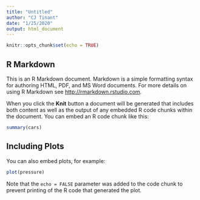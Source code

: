 ```yaml
---
title: "Untitled"
author: "CJ Tinant"
date: "1/25/2020"
output: html_document
---
```


```r
knitr::opts_chunk$set(echo = TRUE)
```

## R Markdown

This is an R Markdown document. Markdown is a simple formatting syntax for authoring HTML, PDF, and MS Word documents. For more details on using R Markdown see <http://rmarkdown.rstudio.com>.

When you click the **Knit** button a document will be generated that includes both content as well as the output of any embedded R code chunks within the document. You can embed an R code chunk like this:

```r
summary(cars)
```

## Including Plots

You can also embed plots, for example:

```r
plot(pressure)
```

Note that the `echo = FALSE` parameter was added to the code chunk to prevent printing of the R code that generated the plot.

<!--  

```r

duration <-  35    # days
severity <- -1.5  

# 1. create the set of SPI drought [-1.5, 0]====  
spi1_drought <- spi_decomp_long %>%  
 select(spi_value = value,  
         sta,  
         date,  
         spi_length = name) %>%  
  # prepare spi_length  
  mutate(spi_length = str_remove_all(spi_length, "sci_")) %>%   
  mutate(spi_length = str_remove_all(spi_length, "mo")) %>%  
  mutate(spi_length = as.numeric(spi_length)) %>%  
  # keep only spi-1 -- and drought  
  filter(spi_length == 1) %>%                 
  filter(between(spi_value, !!!severity, 0)) %>%   
  # drop possible duplicates from SSI corr 
  unique()                                    

# 2. create a df of start ids [-1.5, 1]====  
spi1_mod_start <- spi1_drought %>%  
  # keep only moderate drought start points  
  filter(between(spi_value, !!!severity, -1)) %>%   
  group_by(sta) %>%  
  mutate(id = seq_len(n())) %>%  
  unite("id_long", sta, id) %>%  
  ungroup()  

# 3. join start ids and drought obs====   
spi1_mod_obs <- left_join(spi1_drought, spi1_mod_start,  
                   by = c("date", "spi_value", "spi_length")) %>%  
# drop duplicates with different stations  
  separate(id_long, c("sta_ck", "id"), remove = FALSE) %>%  
  filter(is.na(sta_ck) | 
           sta == sta_ck)  %>%  
  select(-sta_ck) %>%  
  mutate(id = as.numeric(id))  

# 4. moderate - create unique droughts -- should do this as a loop!!====  
spi1_mod_obs <- spi1_mod_obs %>%  
  group_by(sta) %>%  
  # create a span to  id continuing droughts  
  mutate(span = date - lag(date, 1)) %>%  
  # create a 2-month duration id  
  mutate(id2 = lag(id, 1)) %>%    
  mutate(id2 = case_when(  
    span < duration ~ id2,   
    TRUE ~ NA_real_)) %>%  
  mutate(id = case_when(  
    is.na(id) ~ id2,  
    TRUE ~ id)) %>%  
# create a 2-month duration id   
  mutate(id2 = lag(id, 1)) %>%    
  mutate(id2 = case_when(  
    span < duration ~ id2,   
    TRUE ~ NA_real_)) %>%  
  mutate(id = case_when(  
    is.na(id) ~ id2, 
    id - 1 == id2 ~ id2, 
    TRUE ~ id)) %>%      
# create a 3-month duration id   
  mutate(id2 = lag(id, 1)) %>%    
  mutate(id2 = case_when(  
    span < duration ~ id2,   
    TRUE ~ NA_real_)) %>%  
  mutate(id = case_when(  
    is.na(id) ~ id2, 
    id - 1 == id2 ~ id2, 
    TRUE ~ id)) %>%      
  # create a 4-month duration id  
  mutate(id2 = lag(id, 1)) %>%    
  mutate(id2 = case_when(  
    span < duration ~ id2,   
    TRUE ~ NA_real_)) %>%  
  mutate(id = case_when(  
    is.na(id) ~ id2,  
    TRUE ~ id)) %>%  
# create a 5-month duration id   
  mutate(id2 = lag(id, 1)) %>%    
  mutate(id2 = case_when(  
    span < duration ~ id2,   
    TRUE ~ NA_real_)) %>%  
  mutate(id = case_when(  
    is.na(id) ~ id2, 
    id - 1 == id2 ~ id2, 
    TRUE ~ id)) %>%      
# create a 6-month duration id   
  mutate(id2 = lag(id, 1)) %>%    
  mutate(id2 = case_when(  
    span < duration ~ id2,   
    TRUE ~ NA_real_)) %>%  
  mutate(id = case_when(  
    is.na(id) ~ id2, 
    id - 1 == id2 ~ id2, 
    TRUE ~ id)) %>%   
# create a 7-month duration id   
  mutate(id2 = lag(id, 1)) %>%    
  mutate(id2 = case_when(  
    span < duration ~ id2,   
    TRUE ~ NA_real_)) %>%  
  mutate(id = case_when(  
    is.na(id) ~ id2, 
    id - 1 == id2 ~ id2, 
    TRUE ~ id)) %>%      
# create a 8-month duration id   
  mutate(id2 = lag(id, 1)) %>%    
  mutate(id2 = case_when(  
    span < duration ~ id2,   
    TRUE ~ NA_real_)) %>%  
  mutate(id = case_when(  
    is.na(id) ~ id2, 
    id - 1 == id2 ~ id2, 
    TRUE ~ id)) %>%    
# create a 9-month duration id   
  mutate(id2 = lag(id, 1)) %>%    
  mutate(id2 = case_when(  
    span < duration ~ id2,   
    TRUE ~ NA_real_)) %>%  
  mutate(id = case_when(  
    is.na(id) ~ id2,  
    id - 1 == id2 ~ id2, 
    TRUE ~ id)) %>%  
  ungroup()  

# 5 drop non-moderate droughts====    
spi1_mod_obs <- spi1_mod_obs %>%  
  filter(!is.na(id)) %>%  
  unite("drought_id", sta, id, remove = FALSE) %>%  
  select(spi_value:spi_length)  

# 6 clean up global enviroment====  
rm(spi1_mod_start,  
   spi1_drought)  

```

```r

# create a drought span == 1-month duration  
#drought_mod <- drought_mod %>%  
#  mutate(date_lag = lag(date, 1)) %>%  
  mutate(span = date - date_lag) %>%  

  


# create a drought span == 2-month duration    
drought_mod <- drought_mod %>%    
  mutate(date_lag = lag(date, 2)) %>%  
  mutate(span = date - date_lag) %>%  
  mutate(id_lag = lag(drought_id2, 1)) %>%  
  mutate(drought_id2 = case_when(  
    span < 65 ~ id_lag, 
    TRUE ~ "NA")) %>%  
  mutate(drought_id2 = na_if(drought_id2, "NA")) %>%   
  mutate(drought_id = case_when(  
    !is.na(drought_id2) ~ drought_id2, 
    TRUE ~ drought_id)) 


  # create a drought span == 3-month duration  
drought_mod <- drought_mod %>%    
  mutate(date_lag = lag(date,3)) %>%  
  mutate(span = date - date_lag) %>%  
  mutate(id_lag = lag(drought_id, 1)) %>%  
  mutate(drought_id2 = case_when(  
    span < 95 ~ id_lag, 
    TRUE ~ "NA")) %>%  
  mutate(drought_id2 = na_if(drought_id2, "NA")) %>%   
  mutate(drought_id = case_when(  
    !is.na(drought_id2) ~ drought_id2, 
    TRUE ~ drought_id)) %>%  
  # create a drought span == 3-month duration  
  mutate(date_lag = lag(date,4)) %>%  
  mutate(span = date - date_lag) %>%  
  mutate(id_lag = lag(drought_id, 1)) %>%  
  mutate(drought_id2 = case_when(  
    span < 125 ~ id_lag, 
    TRUE ~ "NA")) %>%  
  mutate(drought_id2 = na_if(drought_id2, "NA")) %>%   
  mutate(drought_id = case_when(  
    !is.na(drought_id2) ~ drought_id2, 
    TRUE ~ drought_id))  


```

#  # get deviations from the mean  
#  unite("spi_lag", spi:lag, remove = FALSE) %>%  
#  group_by(spi_lag) %>%   
#  mutate(r_mean = mean(r, na.rm = TRUE)) %>%  
#  ungroup() %>%  
#  mutate(deviation = r - r_mean) #%>%  

# check on these !!  
# check sri drought====  
spi_drought <- sci_long %>%  
#  filter(spi_length <= 4) %>%   
  filter(sri_value <= -0.8)  

spi_drought_mid <- sci_long %>%  
  filter(spi_length == 6) %>%   
  filter(spi_value <= -0.8)  
  
```r



# plot spi vs sri====  
sci_long %>%  
#  filter(group == "Pierre Shale Low") %>%  
  filter(spi_length == 12) %>% 
  filter(sri_length == 12)  %>%  
  select(-c(spi_length, sri_length)) %>% 
  pivot_longer(cols = spi_value:sri_value) %>%  
  ggplot(aes(x = date, y = value)) +  
  # set theme, labels, facets #  
  theme_bw() +  
  #  xlab("") +  
  #  ylab("SRI 1-month") +   
  facet_grid(cols = vars(name),  
             rows = vars(group)) +   
  # plot xxx #  
  geom_point(color = "gray50",  
             shape = ".") +  
  geom_smooth() + 
  geom_hline(yintercept = 0, 
             color = "gray80")

# plot deviation vs spi====  
sci_corr_group %>%   
  mutate(spi = as.factor(spi)) %>%  
  ggplot(aes(x = spi, y = deviation, group = group)) +  
  # set theme, labels, facets #  
  theme_bw() +  
  #  xlab("") +  
  #  ylab("SRI 1-month") +   
  #  scale_y_continuous(limits = c(-3, 3)) +  
  scale_x_discrete(breaks = c(1, 2, 3, 4, 6, 9, 12)) +   
  facet_wrap(vars(sri),   
             nrow = 2) +   
  # plot xxx #  
  geom_line(aes(linetype = group,  
                color = group)) +  
  # plot zero line   
  geom_hline(yintercept = 0,  
             color = "gray70") +  
  scale_colour_viridis_d()  

```

```r

# plot rho vs spi====  
drought_corr_s_group %>%  
  filter(rho > 0.25) %>% 
  mutate(spi = as.factor(spi)) %>%  
  ggplot(aes(x = spi, y = rho, group = group)) +  
  # set theme, labels, facets #  
  theme_bw() +  
  #  xlab("") +  
  #  ylab("SRI 1-month") +   
  #  scale_y_continuous(limits = c(-3, 3)) +  
  scale_x_discrete(breaks = c(1, 2, 3, 4, 6, 9, 12)) +   
  facet_wrap(vars(sri),   
             nrow = 2) +   
  # plot xxx #  
geom_point(aes(shape = group,  
                color = group)) +   
    geom_line(aes(linetype = group,  
                color = group)) +  
  scale_colour_viridis_d()  
  
# plot deviation vs spi====  
drought_corr_group %>%   
  mutate(spi = as.factor(spi)) %>%  
  ggplot(aes(x = spi, y = deviation, group = group)) +  
  # set theme, labels, facets #  
  theme_bw() +  
  #  xlab("") +  
  #  ylab("SRI 1-month") +   
  #  scale_y_continuous(limits = c(-3, 3)) +  
  scale_x_discrete(breaks = c(1, 2, 3, 4, 6, 9, 12)) +   
  facet_wrap(vars(sri),   
             nrow = 2) +   
  # plot xxx #  
  geom_line(aes(linetype = group,  
                color = group)) +  
  # plot zero line   
  geom_hline(yintercept = 0,  
             color = "gray70") +  
  scale_colour_viridis_d()  


scale_x_continuous(breaks = c(2, 4, 6))
```

```r

# plot rho vs spi====  
drought_corr_group %>%  
  filter(rho > 0) %>%  
  mutate(spi = as.factor(spi)) %>%  
  ggplot(aes(x = spi, y = rho, group = group)) +  
  # set theme, labels, facets #  
  theme_bw() +  
  #  xlab("") +  
  #  ylab("SRI 1-month") +   
  #  scale_y_continuous(limits = c(-3, 3)) +  
  scale_x_discrete(breaks = c(1, 2, 3, 4, 6, 9, 12)) +   
  facet_wrap(vars(sri),   
             nrow = 2) +   
  # plot xxx #  
geom_point(aes(shape = group,  
                color = group)) +   
    geom_line(aes(linetype = group,  
                color = group)) +  
  scale_colour_viridis_d()  
  
# plot deviation vs spi====  
drought_corr_group %>%   
  mutate(spi = as.factor(spi)) %>%  
  ggplot(aes(x = spi, y = deviation, group = group)) +  
  # set theme, labels, facets #  
  theme_bw() +  
  #  xlab("") +  
  #  ylab("SRI 1-month") +   
  #  scale_y_continuous(limits = c(-3, 3)) +  
  scale_x_discrete(breaks = c(1, 2, 3, 4, 6, 9, 12)) +   
  facet_wrap(vars(sri),   
             nrow = 2) +   
  # plot xxx #  
  geom_line(aes(linetype = group,  
                color = group)) +  
  # plot zero line   
  geom_hline(yintercept = 0,  
             color = "gray70") +  
  scale_colour_viridis_d()  


scale_x_continuous(breaks = c(2, 4, 6))
```

```r

# 1 prepare for SPI & SRI correlations====  
sci_drought_all <- spi_drought %>%  
  pivot_wider(names_from = spi_length, values_from = spi_value,  
              names_prefix = "spi_") %>%  
  pivot_wider(names_from = sri_length, values_from = sri_value,  
              names_prefix = "sri_") %>%  
  select(-c(sta, gage, location, ecoreg, date, group)) %>%    
correlate(method = "spearman") %>%  
  shave() %>%  # use shave to set upper triangle to NA and then...  
  stretch(na.rm = TRUE) %>% # omit all NAs, therefore keeping each   
                             # correlation only once.  
  rename(rho = r)  %>%  
  mutate_if(is.numeric, round, digits = 2)    

# 3 make SRI corr table====  
sri_drought_corr <- sci_drought_all %>%  
  filter(str_detect(x, "^sri")) %>%  
  filter(str_detect(y, "^sri"))  %>%  
  spread(y, rho) %>%   
  rename(sri =  x) %>%  
  select(-sri_12, sri_12)  

# 4 make SPI-SRI corr table====  
# note the high association -- consider 1, 3, 6, 12-month intervals  
drought_corr <- sci_drought_all %>%  
  # drop spi-spi and sri-sri correlations  
  filter(str_detect(x, "^spi")) %>%  
  filter(str_detect(y, "^sri")) %>%  
  rename(spi =  x) %>%  
  rename(sri =  y) %>%  
  arrange(rho) %>%  
 # remove characters and transform to numeric  
  mutate(sri = str_remove_all(sri, "[sri_mo]")) %>%  
  mutate(spi = str_remove_all(spi, "[spi_mo]")) %>%  
  mutate(sri = as.numeric(sri)) %>%  
  mutate(spi = as.numeric(spi))    

# 5 calculate association coefficents for SPI-SRI by hydrologic group====  
drought_corr_group <- spi_drought %>%  
  pivot_wider(names_from = spi_length, values_from = spi_value,  
              names_prefix = "spi_") %>%  
  pivot_wider(names_from = sri_length, values_from = sri_value,  
              names_prefix = "sri_") %>%  
  select(-c(sta, gage, location, ecoreg, date)) %>%  
  # group by hydrologic group, nest, and correlate by hydrologic group  
  group_by(group) %>%  
  nest() %>%  
  mutate(data = map(data, correlate, method = "spearman")) %>%  
  unnest(cols = c(data)) %>%  
  ungroup() %>%  
  rename(spi = rowname) %>%  
  # drop spi-spi and sri-sri correlations  
  filter(str_detect(spi, "^spi")) %>%  
  select(-c(spi_1:spi_4)) %>%  
  # pivot sri results to long  
  pivot_longer(cols = c(sri_1:sri_12),  
               names_to = "sri",  
               values_to = "rho") %>%  
  # remove characters and transform to numeric  
  mutate(sri = str_remove_all(sri, "[sri_]")) %>%  
  mutate(sri = as.numeric(sri)) %>%  
  mutate(spi = str_remove_all(spi, "[spi_]")) %>%  
  mutate(spi = as.numeric(spi)) %>%  
  mutate_if(is.numeric, round, digits = 2) %>%  
  unite("spi_sri", spi:sri, remove = FALSE) %>%  
  group_by(spi_sri) %>%   
  mutate(rho_mean = mean(rho, na.rm = TRUE)) %>%  
  ungroup() %>%  
  mutate(deviation = rho - rho_mean) %>%  
  # relevel groups for plotting  
  mutate(group = factor(group)) %>%   
  mutate(group = fct_relevel(group,   
                             "Pierre Shale Low",   
                             "Pierre Shale High",   
                             "Tertiary Clays",  
                             "Black Hills Plateau",  
                             "GW Control",  
                             "Keya Paha Tablelands",  
                             "Sand Hills"))  

rm(drought_corr_all)  

```

```r

# 1 prepare for SPI & SRI correlations====  
sci_drought_s_all <- spi_drought_short %>%  
  pivot_wider(names_from = spi_length, values_from = spi_value,  
              names_prefix = "spi_") %>%  
  pivot_wider(names_from = sri_length, values_from = sri_value,  
              names_prefix = "sri_") %>%  
  select(-c(sta, gage, location, ecoreg, date, group)) %>%    
correlate(method = "spearman") %>%  
  shave() %>%  # use shave to set upper triangle to NA and then...  
  stretch(na.rm = TRUE) %>% # omit all NAs, therefore keeping each   
                             # correlation only once.  
  rename(rho = r)  %>%  
  mutate_if(is.numeric, round, digits = 2)    

# 3 make SRI corr table====  
sri_drought_s_corr <- sci_drought_s_all %>%  
  filter(str_detect(x, "^sri")) %>%  
  filter(str_detect(y, "^sri"))  %>%  
  spread(y, rho) %>%   
  rename(sri =  x) %>%  
  select(-sri_12, sri_12)  

# 4 make SPI-SRI corr table====  
# note the high association -- consider 1, 3, 6, 12-month intervals  
drought_corr_s <- sci_drought_s_all %>%  
  # drop spi-spi and sri-sri correlations  
  filter(str_detect(x, "^spi")) %>%  
  filter(str_detect(y, "^sri")) %>%  
  rename(spi =  x) %>%  
  rename(sri =  y) %>%  
  arrange(rho) %>%  
 # remove characters and transform to numeric  
  mutate(sri = str_remove_all(sri, "[sri_mo]")) %>%  
  mutate(spi = str_remove_all(spi, "[spi_mo]")) %>%  
  mutate(sri = as.numeric(sri)) %>%  
  mutate(spi = as.numeric(spi))    

# 5 calculate association coefficents for SPI-SRI by hydrologic group====  
drought_corr_s_group <- spi_drought_short %>%  
  pivot_wider(names_from = spi_length, values_from = spi_value,  
              names_prefix = "spi_") %>%  
  pivot_wider(names_from = sri_length, values_from = sri_value,  
              names_prefix = "sri_") %>%  
  select(-c(sta, gage, location, ecoreg, date)) %>%  
  # group by hydrologic group, nest, and correlate by hydrologic group  
  group_by(group) %>%  
  nest() %>%  
  mutate(data = map(data, correlate, method = "spearman")) %>%  
  unnest(cols = c(data)) %>%  
  ungroup() %>%  
  rename(spi = rowname) %>%  
  # drop spi-spi and sri-sri correlations  
  filter(str_detect(spi, "^spi")) %>%  
  select(-c(spi_1:spi_4)) %>%  
  # pivot sri results to long  
  pivot_longer(cols = c(sri_1:sri_12),  
               names_to = "sri",  
               values_to = "rho") %>%  
  # remove characters and transform to numeric  
  mutate(sri = str_remove_all(sri, "[sri_]")) %>%  
  mutate(sri = as.numeric(sri)) %>%  
  mutate(spi = str_remove_all(spi, "[spi_]")) %>%  
  mutate(spi = as.numeric(spi)) %>%  
  mutate_if(is.numeric, round, digits = 2) %>%  
  unite("spi_sri", spi:sri, remove = FALSE) %>%  
  group_by(spi_sri) %>%   
  mutate(rho_mean = mean(rho, na.rm = TRUE)) %>%  
  ungroup() %>%  
  mutate(deviation = rho - rho_mean) %>%  
  # relevel groups for plotting  
  mutate(group = factor(group)) %>%   
  mutate(group = fct_relevel(group,   
                             "Pierre Shale Low",   
                             "Pierre Shale High",   
                             "Tertiary Clays",  
                             "Black Hills Plateau",  
                             "GW Control",  
                             "Keya Paha Tablelands",  
                             "Sand Hills"))  

rm(drought_corr_all)  

```

```r

# 1 prepare for SPI & SRI correlations====  
sci_drought_m_all <- spi_drought_mid %>%  
  pivot_wider(names_from = spi_length, values_from = spi_value,  
              names_prefix = "spi_") %>%  
  pivot_wider(names_from = sri_length, values_from = sri_value,  
              names_prefix = "sri_") %>%  
  select(-c(sta, gage, location, ecoreg, date, group)) %>%    
correlate(method = "spearman") %>%  
  shave() %>%  # use shave to set upper triangle to NA and then...  
  stretch(na.rm = TRUE) %>% # omit all NAs, therefore keeping each   
                             # correlation only once.  
  rename(rho = r)  %>%  
  mutate_if(is.numeric, round, digits = 2)    

# 3 make SRI corr table====  
sri_drought_s_corr <- sci_drought_s_all %>%  
  filter(str_detect(x, "^sri")) %>%  
  filter(str_detect(y, "^sri"))  %>%  
  spread(y, rho) %>%   
  rename(sri =  x) %>%  
  select(-sri_12, sri_12)  

# 4 make SPI-SRI corr table====  
# note the high association -- consider 1, 3, 6, 12-month intervals  
drought_corr_s <- sci_drought_s_all %>%  
  # drop spi-spi and sri-sri correlations  
  filter(str_detect(x, "^spi")) %>%  
  filter(str_detect(y, "^sri")) %>%  
  rename(spi =  x) %>%  
  rename(sri =  y) %>%  
  arrange(rho) %>%  
 # remove characters and transform to numeric  
  mutate(sri = str_remove_all(sri, "[sri_mo]")) %>%  
  mutate(spi = str_remove_all(spi, "[spi_mo]")) %>%  
  mutate(sri = as.numeric(sri)) %>%  
  mutate(spi = as.numeric(spi))    

# 5 calculate association coefficents for SPI-SRI by hydrologic group====  
drought_corr_m_group <- spi_drought_mid %>%  
  pivot_wider(names_from = spi_length, values_from = spi_value,  
              names_prefix = "spi_") %>%  
  pivot_wider(names_from = sri_length, values_from = sri_value,  
              names_prefix = "sri_") %>%  
  select(-c(sta, gage, location, ecoreg, date)) %>%  
  # group by hydrologic group, nest, and correlate by hydrologic group  
  group_by(group) %>%  
  nest() %>%  
  mutate(data = map(data, correlate, method = "spearman")) %>%  
  unnest(cols = c(data)) %>%  
  ungroup() %>%  
  rename(spi = rowname) %>%  
  # drop spi-spi and sri-sri correlations  
  filter(str_detect(spi, "^spi")) %>%  
  select(-c(spi_1:spi_4)) %>%  
  # pivot sri results to long  
  pivot_longer(cols = c(sri_1:sri_12),  
               names_to = "sri",  
               values_to = "rho") %>%  
  # remove characters and transform to numeric  
  mutate(sri = str_remove_all(sri, "[sri_]")) %>%  
  mutate(sri = as.numeric(sri)) %>%  
  mutate(spi = str_remove_all(spi, "[spi_]")) %>%  
  mutate(spi = as.numeric(spi)) %>%  
  mutate_if(is.numeric, round, digits = 2) %>%  
  unite("spi_sri", spi:sri, remove = FALSE) %>%  
  group_by(spi_sri) %>%   
  mutate(rho_mean = mean(rho, na.rm = TRUE)) %>%  
  ungroup() %>%  
  mutate(deviation = rho - rho_mean) %>%  
  # relevel groups for plotting  
  mutate(group = factor(group)) %>%   
  mutate(group = fct_relevel(group,   
                             "Pierre Shale Low",   
                             "Pierre Shale High",   
                             "Tertiary Clays",  
                             "Black Hills Plateau",  
                             "GW Control",  
                             "Keya Paha Tablelands",  
                             "Sand Hills"))  

rm(drought_corr_all)  

```

```r

# 1 prepare for SPI & SRI correlations====  
sci_corr_all <- sci_decomp %>%  
  select(-c(sta, gage, location, ecoreg, date, prcp, group)) %>%    
  correlate(method = "spearman") %>%  
  shave() %>%  # use shave to set upper triangle to NA and then...  
  stretch(na.rm = TRUE) %>% # omit all NAs, therefore keeping each   
                             # correlation only once.  
  rename(rho = r)  %>%  
  mutate_if(is.numeric, round, digits = 2)    

# 2 make SPI correlation table ====  
spi_corr_table <- sci_corr_all %>%  
  filter(str_detect(x, "^spi")) %>%  
  filter(str_detect(y, "^spi")) %>%  
  spread(y, rho) %>%   
  select(-spi_12mo, spi_12mo)  

# 3 make SRI corr table====  
sri_corr_table <- sci_corr_all %>%  
  filter(str_detect(x, "^sri")) %>%  
  filter(str_detect(y, "^sri"))  %>%  
  spread(y, rho) %>%   
  rename(sri =  x) %>%  
  select(-sri_12mo, sri_12mo)  

# 4 make SPI-SRI corr table====  
# note the high association -- consider 1, 3, 6, 12-month intervals  
sci_corr <- sci_corr_all %>%  
  # drop spi-spi and sri-sri correlations  
  filter(str_detect(x, "^spi")) %>%  
  filter(str_detect(y, "^sri")) %>%  
  rename(spi =  x) %>%  
  rename(sri =  y) %>%  
  arrange(rho) %>%  
 # remove characters and transform to numeric  
  mutate(sri = str_remove_all(sri, "[sri_mo]")) %>%  
  mutate(spi = str_remove_all(spi, "[spi_mo]")) %>%  
  mutate(sri = as.numeric(sri)) %>%  
  mutate(spi = as.numeric(spi))    

# 5 calculate association coefficents for SPI-SRI by hydrologic group====  
sci_corr_group <- sci_decomp %>%  
  select(-c(sta, gage, location, ecoreg, date, prcp)) %>%  
  # group by hydrologic group, nest, and correlate by hydrologic group  
  group_by(group) %>%  
  nest() %>%  
  mutate(data = map(data, correlate, method = "spearman")) %>%  
  unnest(cols = c(data)) %>%  
  ungroup() %>%  
  rename(spi = rowname) %>%  
  # drop spi-spi and sri-sri correlations  
  filter(str_detect(spi, "^spi")) %>%  
  select(-c(spi_1mo:spi_12mo)) %>%  
  # pivot sri results to long  
  pivot_longer(cols = c(sri_1mo:sri_12mo),  
               names_to = "sri",  
               values_to = "rho") %>%  
  # remove characters and transform to numeric  
  mutate(sri = str_remove_all(sri, "[sri_mo]")) %>%  
  mutate(sri = as.numeric(sri)) %>%  
  mutate(spi = str_remove_all(spi, "[spi_mo]")) %>%  
  mutate(spi = as.numeric(spi)) %>%  
  mutate_if(is.numeric, round, digits = 2) %>%  
  # get deviations from the mean  
#  mutate(rho_noGW = case_when(  
#    group == "GW Control" ~ NA_real_,   
#    TRUE ~ rho)) %>%  
  unite("spi_sri", spi:sri, remove = FALSE) %>%  
  group_by(spi_sri) %>%   
  mutate(rho_mean = mean(rho, na.rm = TRUE)) %>%  
  ungroup() %>%  
  mutate(deviation = rho - rho_mean) %>%  
  # relevel groups for plotting  
  mutate(group = factor(group)) %>%   
  mutate(group = fct_relevel(group,   
                             "Pierre Shale Low",   
                             "Pierre Shale High",   
                             "Tertiary Clays",  
                             "Black Hills Plateau",  
                             "GW Control",  
                             "Keya Paha Tablelands",  
                             "Sand Hills"))  

rm(drought_corr_all)  

```

```r
# 6 create group max mins====  
#seas_group <- full_join(seas_group_min, seas_group_max,  
#                        by = "group")  
#seas_group <- full_join(seas_group, seas_group_med,  
#                        by = "group")  

# * clean up global environment  
#rm(seas_group_max,  
#   seas_group_med,  
#   seas_group_min)  
# rm(seas_group)  
```

```r
# 1.2 SCI calcs - bhp_fal -- set up station for sci & make sci list vars====   
sta      <- bhp_fal_v   
sci_1mo  <- sci.fun(sta, 1)                             
sci_2mo  <- sci.fun(sta, 2)    # MLE fail month 4 (MAR-APR)                    
sci_3mo  <- sci.fun(sta, 3)    # MLE fail for month 1, 5 (NOV-JAN) (MAR-MAY)   
sci_4mo  <- sci.fun(sta, 4)     
sci_6mo  <- sci.fun(sta, 6)    # MLE fail for month 6 (JAN-JUN)   
sci_9mo  <- sci.fun(sta, 9)    # MLE fail for month 8 (DEC-AUG)  
sci_12mo <- sci.fun(sta, 12)   # MLE fail for month 8, 9 (AUG & SEP)  

# * bhp_fal -- apply the transformation identified by fitSCI function====      
sci_1mo  <- transformSCI(sta,      
                         first.mon = first_mon,   
                         obj       = sci_1mo) %>%  
  enframe(name                     = NULL)   

sci_2mo  <- transformSCI(sta,   
                         first.mon = first_mon,  
                         obj       = sci_2mo) %>%   
  enframe(name                     = NULL)  

sci_3mo  <- transformSCI(sta,  
                         first.mon = first_mon,   
                         obj       = sci_3mo) %>%  
  enframe(name                     = NULL)  

sci_4mo  <- transformSCI(sta,    
                         first.mon = first_mon,   
                         obj       = sci_4mo) %>%  
  enframe(name                     = NULL)    

sci_6mo  <- transformSCI(sta,   
                         first.mon = first_mon,  
                         obj       = sci_6mo) %>%  
  enframe(name                     = NULL)  

sci_9mo  <- transformSCI(sta,  
                         first.mon = first_mon,   
                         obj       = sci_9mo) %>%  
  enframe(name                     = NULL)  

sci_12mo <- transformSCI(sta,  
                         first.mon = first_mon,  
                         obj       = sci_12mo) %>%   
  enframe(name                     = NULL)   

# * bhp_fal -- bind and rename the sci vals====       
sci_bhp_fal <- bind_cols(bhp_fal,      
                         sci_1mo,   
                         sci_2mo,   
                         sci_3mo,  
                         sci_4mo,    
                         sci_6mo,  
                         sci_9mo,   
                         sci_12mo) %>%                             
  rename(sci_1mo = value) %>%  
  rename(sci_2mo = value1) %>%   
  rename(sci_3mo = value2) %>%  
  rename(sci_4mo = value3) %>%   
  rename(sci_6mo = value4) %>%   
  rename(sci_9mo = value5) %>%  
  rename(sci_12mo = value6)  

# * bhp_fal -- clean up global environment====  
rm(sci_1mo,   
   sci_2mo,  
   sci_3mo,  
   sci_4mo,   
   sci_6mo,  
   sci_9mo,  
   sci_12mo)      
rm(bhp_fal, bhp_fal_v)   

# 1.3 SCI calcs - bha_frn -- set up station for sci & make sci list vars====  
sta      <- bhp_frn_v    
sci_1mo  <- sci.fun(sta, 1)    # MLE fail for month 10 (OCT)                
sci_2mo  <- sci.fun(sta, 2)    # MLE fail for month 11 (OCT-NOV)               
sci_3mo  <- sci.fun(sta, 3)     # MLE fail for month 12 (OCT-DEC)       
sci_4mo  <- sci.fun(sta, 4)     
sci_6mo  <- sci.fun(sta, 6)     
sci_9mo  <- sci.fun(sta, 9)      
sci_12mo <- sci.fun(sta, 12)   

# 1.3 SCI calcs - bha_frn -- set up station for sci & make sci list vars====  
sta      <- bhp_frn_v    
sci_1mo  <- sci.fun(sta, 1)    # MLE fail for month 10 (OCT)                
sci_2mo  <- sci.fun(sta, 2)    # MLE fail for month 11 (OCT-NOV)               
sci_3mo  <- sci.fun(sta, 3)     # MLE fail for month 12 (OCT-DEC)       
sci_4mo  <- sci.fun(sta, 4)     
sci_6mo  <- sci.fun(sta, 6)     
sci_9mo  <- sci.fun(sta, 9)      
sci_12mo <- sci.fun(sta, 12)   

# * bha_frn -- apply the transformation identified by fitSCI function====    
sci_1mo  <- transformSCI(sta,      
                         first.mon = first_mon,  
                         obj       = sci_1mo) %>%  
  enframe(name                     = NULL)    

sci_2mo  <- transformSCI(sta,   
                         first.mon = first_mon,  
                         obj       = sci_2mo) %>%   
  enframe(name                     = NULL)  

sci_3mo  <- transformSCI(sta,  
                         first.mon = first_mon,   
                         obj       = sci_3mo) %>%  
  enframe(name                     = NULL)  

sci_4mo  <- transformSCI(sta,    
                         first.mon = first_mon,   
                         obj       = sci_4mo) %>%  
  enframe(name                     = NULL)    

sci_6mo  <- transformSCI(sta,   
                         first.mon = first_mon,  
                         obj       = sci_6mo) %>%  
  enframe(name                     = NULL)  

sci_9mo  <- transformSCI(sta,  
                         first.mon = first_mon,   
                         obj       = sci_9mo) %>%  
  enframe(name                     = NULL)  

sci_12mo <- transformSCI(sta,  
                         first.mon = first_mon,  
                         obj       = sci_12mo) %>%   
  enframe(name                     = NULL)   

# * bha_frn -- bind and rename the sci vals====       
sci_bhp_frn <- bind_cols(bhp_frn,       
                         sci_1mo,    
                         sci_2mo,   
                         sci_3mo,  
                         sci_4mo,   
                         sci_6mo,  
                         sci_9mo,    
                         sci_12mo) %>%                             
  rename(sci_1mo = value)   %>%  
  rename(sci_2mo = value1)  %>%   
  rename(sci_3mo = value2)  %>%  
  rename(sci_4mo = value3)  %>%   
  rename(sci_6mo = value4)  %>%   
  rename(sci_9mo = value5)  %>%  
  rename(sci_12mo = value6)  

# * bha_frn -- clean up global environment====  
rm(sci_1mo,    
   sci_2mo,  
   sci_3mo,  
   sci_4mo,   
   sci_6mo,  
   sci_9mo,  
   sci_12mo)      
rm(bhp_frn, bhp_frn_v)   


```

```r

# * bhp_bat -- bind and rename the sci vals====         
sci_bhp_bat <- bind_cols(bhp_bat,     
                         sci_1mo,   
                         sci_2mo,   
                         sci_3mo,   
                         sci_4mo,   
                         sci_6mo,   
                         sci_9mo,   
                         sci_12mo) %>%                             
  rename(sci_1mo = value)   %>%  
  rename(sci_2mo = value1)  %>%   
  rename(sci_3mo = value2)  %>%  
  rename(sci_4mo = value3)  %>%   
  rename(sci_6mo = value4)  %>%   
  rename(sci_9mo = value5)  %>%  
  rename(sci_12mo = value6)   

# * bhp_bat -- clean up global environment====  
rm(sci_1mo,  
   sci_2mo,   
   sci_3mo,  
   sci_4mo,   
   sci_6mo,  
   sci_9mo,  
   sci_12mo)      
rm(bhp_bat, bhp_bat_v)   

``` 

```r
# working from here----
library(igraph)
library(ggraph) 
library("ggcorrplot")

  
#  rename(rho = r) %>%  
#  fashion() #%>%  
# transforms the 'no quote' class from 
#  as.matrix() %>%  
#  as_tibble() %>%  
#  mutate(rho = as.numeric(rho)) %>%  
  
  # 3 ?? prepare SPI for plotting ??====  
#  mutate(x = str_remove_all(x, "spi_")) %>%  
#  mutate(y = str_remove_all(y, "spi_")) %>%  

# make SPI corr table2 - not working yet  
#spi_corr %>% 
#  column_to_rownames(spi, var = "spi")
#  as.matrix() %>%  
  
#ggcorrplot()  
# working====  
sci_corr_group <- sci_decomp %>%  
  select(-c(sta, gage, location, ecoreg, date, prcp)) %>%    
  group_by(group) %>% ## avoids calling data = everything() below  
  nest() %>%  
#  mutate(data = map(data, 
#                    purrr::compose(stretch, correlate,  
#                                   method = "spearman"))) %>% 
  mutate(data = map(data, c
                    purrr::compose(stretch, correlate,  
                                   method = "spearman"))) %>% 
  unnest() %>%  
#  ungroup()  %>% 
  select(x, y, r, group) %>%
  filter(abs(r) > .3) %>%
  graph_from_data_frame(directed = FALSE)

# working====  
mutate(data = map(data, purrr::compose(stretch, correlate))) %>% 
  unnest() %>%  
#  ungroup()  %>% 
  select(x, y, r, group) %>%
  filter(abs(r) > .3) %>%
  graph_from_data_frame(directed = FALSE)


sci_corr_table <- sci_decomp %>%  
  select(-c(sta, gage, location, ecoreg, date, prcp)) %>%    
  group_by(group) %>% ## avoids calling data = everything() below  
  nest() %>%  
  mutate(data = map(data, purrr::compose(stretch, correlate))) %>% 
  unnest() %>%  
  drop_na()  

#  ungroup()  %>% 
  select(x, y, r, group) %>%
  filter(abs(r) > .3) %>%
  graph_from_data_frame(directed = FALSE)


# interesting graph----
ggraph(spi_corr, layout = "kk") +
  geom_edge_link(aes(edge_alpha = abs(r), color = r), edge_width = 5) +
  guides(edge_alpha = "none") +
  scale_edge_colour_gradientn(limits = c(-1, 1), colors = heat.colors(5)) +
  geom_node_point(color = "black", size = 4) +
  geom_node_text(aes(label = name), repel = TRUE) +
#  facet_edges(~group) +
  theme_minimal() 

sci_corr_table1

test2 <- sci_corr %>%  

  
  split(.$group) %>% 
  correlate(method = "spearman") %>%  
  mutate_if(is.numeric, round, 2) %>%  
  ungroup()  
#  filter(str_detect(rowname, "sri")) #%>% 

#  column_to_rownames("final_group")      
  select(rowname:spi_12mo) 
  %>% 
   gather(var, value, -rowname) %>% 
   spread(rowname, value) %>% 
  select(-sri_12mo, sri_12mo) %>% 
  rownames_to_column() %>% 
  mutate(rowname = case_when( 
    rowname == "2" ~ "10", 
    TRUE ~ rowname)) %>% 
  mutate(rowname = as.integer(rowname)) %>% 
  arrange(rowname) %>% 
  select(-rowname)
  
  

# [WORKING] 5 correlate SPI and SRI====  

weather_cor <- weather_sub %>%
  group_by(origin) %>% ## redundant but worth it for illustration
  nest() %>%
  mutate(data = map(data, purrr::compose(stretch, correlate))) %>% 
  unnest() %>%

  filter(abs(r) > .3) %>%
  graph_from_data_frame(directed = FALSE)

```

```r
# needs work!
mon_plot <- sci_1mo %>%  
  ggplot(aes(x = spi_length_12, y = sci_val)) + 
  theme_bw() + 
  facet_wrap(vars(sci_val), 
             ncol =2) +
  geom_jitter(size = .1) + 
  geom_smooth() +
  geom_abline(slope = 1 , intercept = 0)

mon_plot
eco_plot <- sci_1mo %>%  
  ggplot(aes(x = spi_length_12, y = sci_val)) + 
  theme_bw() + 
  facet_wrap(vars(ecoreg), 
             ncol =2) +
  geom_jitter(size = .1) + 
  geom_smooth() +
  geom_abline(slope = 1 , intercept = 0) 

```

```r
# http://environmentalcomputing.net/intro-to-gams/ -- check this!
# https://multithreaded.stitchfix.com/blog/2015/07/30/gam/ 

# Consider that different months might behave differently!
# Also consider that different drought lengths might behave differently!

test <- sci %>% 
  select(sci_length) %>% 
  distinct() 

# load gam model -- mgcv 
library(mgcv) 

# walk before you run 
#sci_1mo_nest <- sci_1mo %>% 
#  group_by(ecoreg) %>% 
#  nest()  

sci_1mo_input <- sci %>% 
  filter(sci_length == 1) %>% 
  group_by(sta, mon, spi_length) %>% 
  nest()

#define function for linear model
sci_1mo_lm <-function(df) {
  lm(sci_val ~ spi_val, data = df)
}

#define function for GAM 
sci_1mo_gam <- function(df) {
  gam(sci_val ~ s(spi_val), 
                   method = "REML", 
                   data = df)
} 
  
# create columns for the models
sci_models <- sci_1mo_input %>%
        mutate(model_lm = map(data, sci_1mo_lm),
               model_gam = map(data,sci_1mo_gam)
               )

# extract models 
models_details<-sci_models %>%
        mutate(
                glance_lm  = model_lm %>% 
                  map(glance),  #model summary 
                AIC_lm     = glance_lm %>% 
                  map_dbl("AIC"),  #extract AIC   
                glance_gam = model_gam %>% 
                  map(broom::glance), #GAM model summary  
                AIC_gam    = glance_gam %>% 
                  map_dbl("AIC"), #extract AIC
                tidy_lm    = model_lm %>% 
                  map(tidy), #model estimate: coeff...
                tidy_gam    = model_gam %>% 
                  map(tidy), #model estimate: coeff...
                rsq_lm      = glance_lm %>% 
                  map_dbl("r.squared"),  #extract rsquared 
                augment_lm = model_lm %>% 
                  map(augment), #observation stats: resid,hat...
                res_lm        = augment_lm %>% 
                  map(".resid") #extract resid
               ) %>% 
  mutate(AIC_diff = AIC_lm - AIC_gam) 

test <- sci_models %>% 
  mutate(R.square = map_dbl(model_gam, ~ summary(.)$r.sq)) %>% 
  select(R.square)

test2 <- test %>% 
  group_by(ecoreg, spi_length) %>%  
  summarize(rsq_mean     = mean(R.square),  
            rsq_median   = median(R.square), 
            rsq_75       = quantile(R.square, probs =.75), 
            rsq_25       = quantile(R.square, probs =.25), 
            rsq_min      = min(R.square), 
            rsq_max      = max(R.square)          
            ) %>% 
  ungroup()
  


  
out <- models_details %>% 
  group_by(ecoreg, spi_length) %>%  
  summarize(AIC_mean     = mean(AIC_diff),  
            AIC_median   = median(AIC_diff), 
            AIC_75       = quantile(AIC_diff, probs =.75), 
            AIC_25       = quantile(AIC_diff, probs =.25), 
            AIC_min      = min(AIC_diff), 
            AIC_max      = max(AIC_diff) , 
            deviance_gam = median(deviance_gam)           
            ) %>% 
  ungroup()

out2 <- out %>% 
  arrange(desc(deviance_gam)) 

  summarize(deviance = ma)
```

```r
#  start by walking ----  

# keep only the 1-mo vals as a response variable -- checking step
#sci_gage_1mo <- sci_gage %>%  
 # filter(sci_length == 1)  
  
sci <- full_join(sci_gage, sci_sta,  
                     by = c("group", "date")) %>%  
  drop_na() %>%   
#  spread(spi_length, spi_val, sep = "_") %>%  
#  drop_na() %>%  
  # reorder factors by ecoreg 
  mutate(ecoreg = fct_relevel(ecoreg, 
                              "Pierre Shale Plains", 
                              "Pine Ridge Escarpment",  
                              "White River Badlands", 
                              "Black Hills Plateau", 
                              "Keya Paha Tablelands", 
                              "Sand Hills")) %>% 
  mutate(year = year(date)) %>% 
  mutate(mon = month(date))
  
# check for na values ====  
# the '2' beelow refers to columns 
indx <- sci %>%
  apply(2, 
        function(x) any(is.na(x) | is.infinite(x))
        ) %>%   
enframe()  

rm(indx) 

# make a 'biology' series====  
# using april = 4, may = 5, june = 6 - idea --
#sci_1mo_b <- sci_1mo %>% 
#  filter(mon == 4 | 
#           mon == 5 | 
#           mon == 6)  
  
```

```r
  
# import gage group to fix the 'group' -- used for function call above====   
gage_group <- import("data/gage_meta_seas.csv") %>%  
 rename(gage = sta) %>%  
  mutate(north_group = case_when(   
    dec_lat_va > 43.5 ~ "N",   
    TRUE ~ "S")   
  ) %>%   
  mutate(east_group = case_when(  
    dec_long_va  > -100.67 ~ "E",  
    dec_long_va  > -102.33 ~ "C",    
    TRUE ~ "W")  
  ) %>%  
  mutate(group = str_c(north_group,  
                       east_group,   
                       sep = "")) %>%  
  select(gage, group)   
  
# import gage & fix 'group' which was used above====    
sci_gage <- import("data/sri_seas.csv") %>%    
  mutate(date = ymd(date)) %>%  
  rename(gage = sta) %>%  
  select(-group)  

# join group & spi data====    
sci_gage <- full_join(gage_group, sci_gage, 
                      by = "gage") %>%   
  mutate(min_date_gage = min(date)) %>%    
  mutate(max_date_gage = max(date)) %>%  
  select(-c(log_q1_mon,  
            season,  
            trend,  
            remainder,  
            remainder_l1,  
            remainder_l2,  
            anomaly  
  )) %>%  
# arrange data from wide to long -- spi_length is used in the join below
  gather(key   = sci_length,   
         value = sci_val,   
         -c(group,   
            date,   
            gage,   
            ecoreg,   
            min_date_gage,   
            max_date_gage    
         )) %>%    
  ungroup() %>%   
# prepare for joining by spi_length  
  mutate(sci_length = str_remove_all(sci_length, "mo")) %>%     
  mutate(sci_length = str_sub(sci_length, start = 5) %>% as.numeric)  
  
rm(gage_group)  
```  

```r

# 1 get data====  
#spi_seas  <- import("data/spi_seas.csv")   
#sri_final <- import("data/sri_final.csv")   

# 2 identify gage locations====     
mclust_fin <- import("data/mclust_final.csv") %>%  
    rename(gage = sta)  

gage_location <- import("data/gage_meta.csv") %>%  
    rename(gage = sta)  

gage_location <- semi_join(gage_location, mclust_fin,  
                       by = "gage") %>%  
 # select(gage, dec_lat_va, dec_long_va) %>%   
  mutate(north_group = case_when(   
    dec_lat_va > 43.5 ~ "N",   
    TRUE ~ "S")   
  ) %>%   
  mutate(east_group = case_when(  
    dec_long_va  > -100.67 ~ "E",  
    dec_long_va  > -102.33 ~ "C",    
    TRUE ~ "W"))%>%  
  mutate(location = str_c(north_group,  
                       east_group,   
                       sep = "")) %>%  
  select(gage, location)  

# * add location to mclust dataframe====  
mclust_fin <- full_join(mclust_fin, gage_location,  
                         by = "gage")  

# 3 drop season & trend variables from SPI and SRI dataframes====  
spi_corr <- spi_seas %>%  
  select(-c(prcp,  
            season:anomaly)) %>%  
  pivot_longer(-c(sta, date, location)) %>%  
  mutate(name = str_replace_all(name, "sci", "spi")) %>%   
  pivot_wider()  

# 3 join SRI and SRI by location and date====  
# * add gage location to SRI dataframe====  
sri_corr <- full_join(sri_final, gage_location,  
                         by = c("sta" ="gage")) %>%  
  select(-c(log_q1_mon,  
            ecoreg,  
            group,  
            remainder_l1,  
            remainder_l2,  
            anomaly)) %>%  
  select(sta, final_group, location, everything()) %>%  
  rename(gage = sta) #%>%  
  pivot_longer(-c(gage, date, location, final_group)) %>%  
  mutate(name = str_replace_all(name, "sci", "sri")) %>%   
  pivot_wider()  

# * join SRI and SPI & clean up global environment====  
sci_corr <- full_join(spi_corr, sri_corr)  

rm(gage_location,  
   spi_seas,  
 #  sri_seas,  
   sri_final,  
   spi_corr,  
   sri_corr)    

# [WORKING] prepare to correlate SPI and SRI====  
sci_drought <- sci_corr %>%  
  pivot_longer(c(spi_1mo:spi_12mo)) %>%   
  filter(value <= -0.8) %>%  
  pivot_wider() %>%     
  filter(final_group == "Black Hills Plateau") 
  
# [WORKING] 4 prepare to correlate SPI and SRI--filter SRI drought months====  
#test <- sci_corr %>%  
#  filter(final_group == "Black Hills Plateau") 
#  
#  rename(current = spi_1mo) %>%  
#  mutate(spi_1mo = lag(current, 1)) %>%  
#  select(sta:current, spi_1mo, everything())  

ggplot(sci_drought, aes(spi_1mo, sri_2mo)) + 
  geom_point() +  
  geom_smooth()


# [WORKING] 5 correlate SPI and SRI====  
test2 <- sci_drought %>%  
  select(-c(sta, date, location, gage, final_group)) %>%  
#  column_to_rownames("final_group")  
  correlate(method = "spearman") %>% 
  mutate_if(is.numeric, round, 2) %>% 
  filter(str_detect(rowname, "sri")) #%>% 
    
  select(rowname:spi_12mo) 
  %>% 
   gather(var, value, -rowname) %>% 
   spread(rowname, value) %>% 
  select(-sri_12mo, sri_12mo) %>% 
  rownames_to_column() %>% 
  mutate(rowname = case_when( 
    rowname == "2" ~ "10", 
    TRUE ~ rowname)) %>% 
  mutate(rowname = as.integer(rowname)) %>% 
  arrange(rowname) %>% 
  select(-rowname)

```

```r

# Get counts of high and low vals====  
# * summarize high and low flow values====  
summary_prop <- sci_gage %>%  
    group_by(group) %>%  
    summarise(n = n()) 

summary_high <- sci_gage %>%  
  filter(value >= 3.0) %>%  
  mutate(year = year(date)) %>%  
  mutate(month = month(date)) %>%  
  group_by(group, type, year, month) %>%  
  summarise(count = n()) %>%  
  ungroup()  

summary_low <- sci_gage %>%  
  filter(value <= -3.0) %>%  
  mutate(year = year(date)) %>%  
  mutate(month = month(date)) %>%  
  group_by(group, type, year, month) %>%  
  summarise(count = n()) %>%  
  ungroup()   

# * get high and low flow counts by year and month====  
# * summarize year====  
high_year <- summary_high %>%  
  group_by(group, year) %>%  
  summarise(high_year = sum(count)) %>%  
  ungroup() 

low_year <- summary_low %>%  
  group_by(group, year) %>%  
  summarise(low_year = sum(count)) %>%  
  ungroup()  

# join the high and low year values 
exceed_year <- full_join(high_year, low_year,  
                         by = c("group", "year")) %>%  
  replace_na(list(low_year = 0, high_year = 0)) %>%  
  mutate(low_year = -low_year) %>% 
  pivot_longer(c(high_year, low_year),  
               names_to = "key",  
               values_to = "value")  

# * create year proportations====  
exceed_year <- full_join(exceed_year, summary_prop, 
                         by = "group") %>%  
  mutate(prop = 100 * value/n) %>%  
  # relevel final groups for plotting  
  mutate(group = factor(group)) %>% 
  mutate(group = fct_relevel(group,  
                             "GW control",  
                             "Tertiary Clays",  
                             "Pierre Shale High",  
                             "Black Hills Plateau",  
                             "Keya Paha Tablelands",  
                             "Sand Hills",  
                             "Pierre Shale Low"))  

# * summarize month====  
high_month <- summary_high %>%  
  group_by(group, month) %>%  
  summarise(high_month = sum(count)) %>%  
  ungroup()  

low_month <- summary_low %>%  
  group_by(group, month) %>%  
  summarise(low_month = sum(count)) %>%  
  ungroup()  

# join the high and low month values  
exceed_month <- full_join(high_month, low_month,  
                         by = c("group", "month")) %>%  
  replace_na(list(low_month = 0, high_month = 0)) %>%  
  mutate(low_month = -low_month) %>% 
  pivot_longer(c(high_month, low_month),  
               names_to = "key",  
               values_to = "value")  

# * create month proportations====  
exceed_month <- full_join(exceed_month, summary_prop, 
                         by = "group") %>%  
  mutate(prop = 100 * value/n) %>%  
  # relevel final groups for plotting  
  mutate(group = factor(group)) %>%  
  mutate(group = fct_relevel(group,  
                             "GW control",  
                             "Tertiary Clays",  
                             "Pierre Shale High",  
                             "Black Hills Plateau",  
                             "Keya Paha Tablelands",  
                             "Sand Hills",  
                             "Pierre Shale Low"))  

# * clean up global environment====  
rm(summary_high,  
   summary_low,  
   summary_prop,  
   high_year,  
   low_year,  
   high_month,  
   low_month)  
  
``` 

```r

# 2 prepare input for SCI====    
sri_input <- semi_join(gage_mon_sri, mclust_aug,  
                       by = "sta") %>% 
  rename(date = Date) %>%   
  arrange(date) %>%  
  select(  
    sta,  
    ecoreg,  
    date,  
    log_q1_mon)  

# * double-check input data====  
sri_input %>%  
  group_by(sta) %>%  
  summarise(min = min(date), 
            max = max(date)  
  )  

# 3 prepare vector inputs as double for SCI fun----  
# 3.1 Black Hills Plateau (bhp) gages====    
bhp_bat <- sri_input %>%  
  filter(sta == "bat_her")    

bhp_fal <- sri_input %>%  
  filter(sta == "fal_hot")   

bhp_frn <- sri_input %>%  
  filter(sta == "frn_fai")    

bhp_bat_v <- as.double(bhp_bat$log_q1_mon)   
bhp_fal_v <- as.double(bhp_fal$log_q1_mon)  
bhp_frn_v <- as.double(bhp_frn$log_q1_mon)  

# 3.2 GW-control (gwc) gages====    
gwc_bev <- sri_input %>%  
  filter(sta == "bev_buf")  

gwc_lcr <- sri_input %>%  
  filter(sta == "lcr_bel")     

gwc_bev_v <- as.double(gwc_bev$log_q1_mon)  
gwc_lcr_v <- as.double(gwc_lcr$log_q1_mon)   

# 3.3 Keya Paha Tablelands (kpt) gages====   
kpt_key <- sri_input %>%   
  filter(sta == "key_key")   

kpt_wew <- sri_input %>%  
  filter(sta == "key_wew")   

kpt_key_v <- as.double(kpt_key$log_q1_mon)   
kpt_wew_v <- as.double(kpt_wew$log_q1_mon)   

# 3.4 Pierre Shale Low (psl) gages====     
psl_brs <- sri_input %>%  
  filter(sta == "brsf_co")    

psl_elk <- sri_input %>%  
  filter(sta == "elk_elm")   

psl_hat <- sri_input %>%  
  filter(sta == "hat_edg") 

psl_bad <- sri_input %>%  
  filter(sta == "bad_fpi") 

psl_hor <- sri_input %>%  
  filter(sta == "hor_oel")  

psl_brs_v <- as.double(psl_brs$log_q1_mon)   
psl_elk_v <- as.double(psl_elk$log_q1_mon)   
psl_hat_v <- as.double(psl_hat$log_q1_mon)   
psl_bad_v <- as.double(psl_bad$log_q1_mon)   
psl_hor_v <- as.double(psl_hor$log_q1_mon)   

# 3.5 Pierre Shale High (psh) gages====     
psh_bat <- sri_input %>%  
  filter(sta == "bat_bhr")    

psh_che <- sri_input %>%  
  filter(sta == "che_was")    

psh_whi <- sri_input %>%  
  filter(sta == "whi_oac")    

psh_bat_v <- as.double(psh_bat$log_q1_mon)   
psh_che_v <- as.double(psh_che$log_q1_mon)   
psh_whi_v <- as.double(psh_whi$log_q1_mon)  

# 3.6 Sand Hills (snd) gages====   
snd_lon <- sri_input %>%  
  filter(sta == "lon_riv")     

snd_mar <- sri_input %>%  
  filter(sta == "lwr_mar")     

snd_ros <- sri_input %>%  
  filter(sta == "lwr_ros")     

snd_vet <- sri_input %>%  
  filter(sta == "lwr_vet")     

snd_whi <- sri_input %>%  
  filter(sta == "lwr_whi")    

snd_nio <- sri_input %>%  
  filter(sta == "nio_spa")     

snd_lon_v <- as.double(snd_lon$log_q1_mon)   
snd_mar_v <- as.double(snd_mar$log_q1_mon)   
snd_ros_v <- as.double(snd_ros$log_q1_mon)   
snd_vet_v <- as.double(snd_vet$log_q1_mon)   
snd_whi_v <- as.double(snd_whi$log_q1_mon)   
snd_nio_v <- as.double(snd_nio$log_q1_mon)   

# 3.7 Tertiary Clay (ter) gages====   
ter_ogl <- sri_input %>%  
  filter(sta == "whi_ogl")   

ter_sta <- sri_input %>%  
  filter(sta == "whi_sta")   

ter_whi <- sri_input %>%  
  filter(sta == "whi_kad")  

ter_ogl_v <- as.double(ter_ogl$log_q1_mon)   
ter_sta_v <- as.double(ter_sta$log_q1_mon)   
ter_whi_v <- as.double(ter_whi$log_q1_mon)   


# 4.0 clean up global enviroment====    
rm(sri_input)   

```  

```r

# 1.0 calculate SCI_blp====  
# 1.1 SCI calcs - bhp_bat -- set up station for sci & make sci list vars====  
sta      <- bhp_bat_v    
sci_1mo  <- sci.fun(sta, 1)                             
sci_2mo  <- sci.fun(sta, 2)                             
sci_3mo  <- sci.fun(sta, 3)                           
sci_4mo  <- sci.fun(sta, 4)     
sci_6mo  <- sci.fun(sta, 6)    
sci_9mo  <- sci.fun(sta, 9)    
sci_12mo <- sci.fun(sta, 12)   

# * bhp_bat -- apply the transformation identified by fitSCI function====      
sci_1mo  <- transformSCI(sta,    
                         first.mon = first_mon,  
                         obj       = sci_1mo,  
                         sci.limit = sci.limit) %>%  
  enframe(name                     = NULL)    

sci_2mo  <- transformSCI(sta,   
                         first.mon = first_mon,  
                         obj       = sci_2mo,  
                         sci.limit = sci.limit) %>%  
  enframe(name                     = NULL)  

sci_3mo  <- transformSCI(sta,   
                         first.mon = first_mon,   
                         obj       = sci_3mo,  
                         sci.limit = sci.limit) %>%   
  enframe(name                     = NULL)  

sci_4mo  <- transformSCI(sta,    
                         first.mon = first_mon,   
                         obj       = sci_4mo,  
                         sci.limit = sci.limit) %>%    
  enframe(name                     = NULL)    
  
sci_6mo  <- transformSCI(sta,   
                         first.mon = first_mon,  
                         obj       = sci_6mo,  
                         sci.limit = sci.limit) %>%    
  enframe(name                     = NULL)  
  
sci_9mo  <- transformSCI(sta,  
                         first.mon = first_mon,   
                         obj       = sci_9mo,  
                         sci.limit = sci.limit) %>%  
  enframe(name                     = NULL)  
  
sci_12mo <- transformSCI(sta,   
                         first.mon = first_mon,  
                         obj       = sci_12mo,  
                         sci.limit = sci.limit) %>%    
  enframe(name                     = NULL)   

# * bhp_bat -- bind and rename the sci vals====         
sci_bhp_bat <- bind_cols(bhp_bat,     
                         sci_1mo,   
                         sci_2mo,   
                         sci_3mo,   
                         sci_4mo,   
                         sci_6mo,   
                         sci_9mo,   
                         sci_12mo) %>%                             
  rename(sci_1mo = value)   %>%  
  rename(sci_2mo = value1)  %>%   
  rename(sci_3mo = value2)  %>%  
  rename(sci_4mo = value3)  %>%   
  rename(sci_6mo = value4)  %>%   
  rename(sci_9mo = value5)  %>%  
  rename(sci_12mo = value6)   

# * bhp_bat -- clean up global environment====  
rm(sci_1mo,  
   sci_2mo,   
   sci_3mo,  
   sci_4mo,   
   sci_6mo,  
   sci_9mo,  
   sci_12mo  
)      
rm(bhp_bat, bhp_bat_v)   
  
# 1.2 SCI calcs - bhp_fal -- set up station for sci & make sci list vars====   
sta      <- bhp_fal_v   
sci_1mo  <- sci.fun(sta, 1)                             
sci_2mo  <- sci.fun(sta, 2)    # MLE fail month 4 (MAR-APR)                    
sci_3mo  <- sci.fun(sta, 3)    # MLE fail for month 1, 5 (NOV-JAN) (MAR-MAY)   
sci_4mo  <- sci.fun(sta, 4)     
sci_6mo  <- sci.fun(sta, 6)    # MLE fail for month 6 (JAN-JUN)   
sci_9mo  <- sci.fun(sta, 9)    # MLE fail for month 8 (DEC-AUG)  
sci_12mo <- sci.fun(sta, 12)   # MLE fail for month 8, 9 (AUG & SEP)  

# * bhp_fal -- apply the transformation identified by fitSCI function====      
sci_1mo  <- transformSCI(sta,      
                         first.mon = first_mon,   
                         obj       = sci_1mo) %>%  
  enframe(name                     = NULL)   

sci_2mo  <- transformSCI(sta,   
                         first.mon = first_mon,  
                         obj       = sci_2mo) %>%   
  enframe(name                     = NULL)  

sci_3mo  <- transformSCI(sta,  
                         first.mon = first_mon,   
                         obj       = sci_3mo) %>%  
  enframe(name                     = NULL)  

sci_4mo  <- transformSCI(sta,    
                         first.mon = first_mon,   
                         obj       = sci_4mo) %>%  
  enframe(name                     = NULL)    

sci_6mo  <- transformSCI(sta,   
                         first.mon = first_mon,  
                         obj       = sci_6mo) %>%  
  enframe(name                     = NULL)  

sci_9mo  <- transformSCI(sta,  
                         first.mon = first_mon,   
                         obj       = sci_9mo) %>%  
  enframe(name                     = NULL)  

sci_12mo <- transformSCI(sta,  
                         first.mon = first_mon,  
                         obj       = sci_12mo) %>%   
  enframe(name                     = NULL)   

# * bhp_fal -- bind and rename the sci vals====       
sci_bhp_fal <- bind_cols(bhp_fal,      
                         sci_1mo,   
                         sci_2mo,   
                         sci_3mo,  
                         sci_4mo,    
                         sci_6mo,  
                         sci_9mo,   
                         sci_12mo) %>%                             
  rename(sci_1mo = value) %>%  
  rename(sci_2mo = value1) %>%   
  rename(sci_3mo = value2) %>%  
  rename(sci_4mo = value3) %>%   
  rename(sci_6mo = value4) %>%   
  rename(sci_9mo = value5) %>%  
  rename(sci_12mo = value6)  

# * bhp_fal -- clean up global environment====  
rm(sci_1mo,   
   sci_2mo,  
   sci_3mo,  
   sci_4mo,   
   sci_6mo,  
   sci_9mo,  
   sci_12mo)      
rm(bhp_fal, bhp_fal_v)   

# 1.3 SCI calcs - bha_frn -- set up station for sci & make sci list vars====  
sta      <- bhp_frn_v    
sci_1mo  <- sci.fun(sta, 1)    # MLE fail for month 10 (OCT)                
sci_2mo  <- sci.fun(sta, 2)    # MLE fail for month 11 (OCT-NOV)               
sci_3mo  <- sci.fun(sta, 3)     # MLE fail for month 12 (OCT-DEC)       
sci_4mo  <- sci.fun(sta, 4)     
sci_6mo  <- sci.fun(sta, 6)     
sci_9mo  <- sci.fun(sta, 9)      
sci_12mo <- sci.fun(sta, 12)   

# * bha_frn -- apply the transformation identified by fitSCI function====    
sci_1mo  <- transformSCI(sta,      
                         first.mon = first_mon,  
                         obj       = sci_1mo) %>%  
  enframe(name                     = NULL)    

sci_2mo  <- transformSCI(sta,   
                         first.mon = first_mon,  
                         obj       = sci_2mo) %>%   
  enframe(name                     = NULL)  

sci_3mo  <- transformSCI(sta,  
                         first.mon = first_mon,   
                         obj       = sci_3mo) %>%  
  enframe(name                     = NULL)  

sci_4mo  <- transformSCI(sta,    
                         first.mon = first_mon,   
                         obj       = sci_4mo) %>%  
  enframe(name                     = NULL)    

sci_6mo  <- transformSCI(sta,   
                         first.mon = first_mon,  
                         obj       = sci_6mo) %>%  
  enframe(name                     = NULL)  

sci_9mo  <- transformSCI(sta,  
                         first.mon = first_mon,   
                         obj       = sci_9mo) %>%  
  enframe(name                     = NULL)  

sci_12mo <- transformSCI(sta,  
                         first.mon = first_mon,  
                         obj       = sci_12mo) %>%   
  enframe(name                     = NULL)   

# * bha_frn -- bind and rename the sci vals====       
sci_bhp_frn <- bind_cols(bhp_frn,       
                         sci_1mo,    
                         sci_2mo,   
                         sci_3mo,  
                         sci_4mo,   
                         sci_6mo,  
                         sci_9mo,    
                         sci_12mo) %>%                             
  rename(sci_1mo = value)   %>%  
  rename(sci_2mo = value1)  %>%   
  rename(sci_3mo = value2)  %>%  
  rename(sci_4mo = value3)  %>%   
  rename(sci_6mo = value4)  %>%   
  rename(sci_9mo = value5)  %>%  
  rename(sci_12mo = value6)  

# * bha_frn -- clean up global environment====  
rm(sci_1mo,    
   sci_2mo,  
   sci_3mo,  
   sci_4mo,   
   sci_6mo,  
   sci_9mo,  
   sci_12mo)      
rm(bhp_frn, bhp_frn_v)   

# 2.0 calculate SCI_gwc---- 
# 2.1 SCI calcs - gwc_bev -- set up station for sci & make sci list vars====    
sta      <- gwc_bev_v  
sci_1mo  <- sci.fun(sta, 1)                             
sci_2mo  <- sci.fun(sta, 2)                             
sci_3mo  <- sci.fun(sta, 3)                             
sci_4mo  <- sci.fun(sta, 4)    
sci_6mo  <- sci.fun(sta, 6)    
sci_9mo  <- sci.fun(sta, 9)    
sci_12mo <- sci.fun(sta, 12)   

# * gwc_bev -- apply the transformation identified by fitSCI function====      
sci_1mo  <- transformSCI(sta,     
                         first.mon = first_mon,  
                         obj       = sci_1mo) %>%  
  enframe(name                     = NULL)   

sci_2mo  <- transformSCI(sta,   
                         first.mon = first_mon,  
                         obj       = sci_2mo) %>%   
  enframe(name                     = NULL)  

sci_3mo  <- transformSCI(sta,  
                         first.mon = first_mon,   
                         obj       = sci_3mo) %>%  
  enframe(name                     = NULL)  

sci_4mo  <- transformSCI(sta,    
                         first.mon = first_mon,   
                         obj       = sci_4mo) %>%  
  enframe(name                     = NULL)    

sci_6mo  <- transformSCI(sta,   
                         first.mon = first_mon,  
                         obj       = sci_6mo) %>%  
  enframe(name                     = NULL)  

sci_9mo  <- transformSCI(sta,  
                         first.mon = first_mon,   
                         obj       = sci_9mo) %>%  
  enframe(name                     = NULL)  

sci_12mo <- transformSCI(sta,  
                         first.mon = first_mon,  
                         obj       = sci_12mo) %>%   
  enframe(name                     = NULL)   

# * gwc_bev -- bind and rename the sci vals====         
sci_gwc_bev <- bind_cols(gwc_bev,      
                         sci_1mo,   
                         sci_2mo,   
                         sci_3mo,  
                         sci_4mo,   
                         sci_6mo,  
                         sci_9mo,   
                         sci_12mo) %>%                             
  rename(sci_1mo = value)   %>%   
  rename(sci_2mo = value1)  %>%   
  rename(sci_3mo = value2)  %>%  
  rename(sci_4mo = value3)  %>%   
  rename(sci_6mo = value4)  %>%   
  rename(sci_9mo = value5)  %>%  
  rename(sci_12mo = value6)  

# * gwc_bev -- clean up global environment====   
rm(sci_1mo,   
   sci_2mo,  
   sci_3mo,  
   sci_4mo,   
   sci_6mo,  
   sci_9mo,  
   sci_12mo)      
rm(gwc_bev, gwc_bev_v)  

# 2.2 SCI calcs - gwc_lcr -- set up station for sci & make sci list vars====    
sta      <- gwc_lcr_v   
sci_1mo  <- sci.fun(sta, 1)    # MLE fail month 5, 8                     
sci_2mo  <- sci.fun(sta, 2)                       
sci_3mo  <- sci.fun(sta, 3)       
sci_4mo  <- sci.fun(sta, 4)   
sci_6mo  <- sci.fun(sta, 6)    # MLE fail month 5   
sci_9mo  <- sci.fun(sta, 9)    
sci_12mo <- sci.fun(sta, 12)    

# * gwc_lcr -- apply the transformation identified by fitSCI function====      
sci_1mo  <- transformSCI(sta,    
                         first.mon = first_mon,   
                         obj       = sci_1mo) %>%  
  enframe(name                     = NULL)   

sci_2mo  <- transformSCI(sta,   
                         first.mon = first_mon,  
                         obj       = sci_2mo) %>%   
  enframe(name                     = NULL)  

sci_3mo  <- transformSCI(sta,  
                         first.mon = first_mon,   
                         obj       = sci_3mo) %>%  
  enframe(name                     = NULL)  

sci_4mo  <- transformSCI(sta,    
                         first.mon = first_mon,   
                         obj       = sci_4mo) %>%  
  enframe(name                     = NULL)    

sci_6mo  <- transformSCI(sta,   
                         first.mon = first_mon,  
                         obj       = sci_6mo) %>%  
  enframe(name                     = NULL)  

sci_9mo  <- transformSCI(sta,  
                         first.mon = first_mon,   
                         obj       = sci_9mo) %>%  
  enframe(name                     = NULL)  

sci_12mo <- transformSCI(sta,  
                         first.mon = first_mon,  
                         obj       = sci_12mo) %>%   
  enframe(name                     = NULL)   

# * gwc_lcr -- bind and rename the sci vals====        
sci_gwc_lcr <- bind_cols(gwc_lcr,      
                         sci_1mo,    
                         sci_2mo,   
                         sci_3mo,  
                         sci_4mo,   
                         sci_6mo,  
                         sci_9mo,   
                         sci_12mo) %>%                             
  rename(sci_1mo = value)   %>%  
  rename(sci_2mo = value1)  %>%   
  rename(sci_3mo = value2)  %>%  
  rename(sci_4mo = value3)  %>%   
  rename(sci_6mo = value4)  %>%   
  rename(sci_9mo = value5)  %>%  
  rename(sci_12mo = value6)  

# * gwc_lcr -- clean up global environment====   
rm(sci_1mo,   
   sci_2mo,  
   sci_3mo,  
   sci_4mo,   
   sci_6mo,  
   sci_9mo,   
   sci_12mo)      
rm(gwc_lcr, gwc_lcr_v)  


# 3.0 calculate SCI_kpt----  
# 3.1 SCI calcs - kpt_key -- set up station for sci & make sci list vars====   
sta      <- kpt_key_v   
sci_1mo  <- sci.fun(sta, 1)                     
sci_2mo  <- sci.fun(sta, 2)                   
sci_3mo  <- sci.fun(sta, 3)           
sci_4mo  <- sci.fun(sta, 4)    
sci_6mo  <- sci.fun(sta, 6)     
sci_9mo  <- sci.fun(sta, 9)         
sci_12mo <- sci.fun(sta, 12)   

# * kpt_key -- apply the transformation identified by fitSCI function====     
sci_1mo  <- transformSCI(sta,      
                         first.mon = first_mon,  
                         obj       = sci_1mo) %>%  
  enframe(name                     = NULL)   

sci_2mo  <- transformSCI(sta,   
                         first.mon = first_mon,  
                         obj       = sci_2mo) %>%   
  enframe(name                     = NULL)  

sci_3mo  <- transformSCI(sta,  
                         first.mon = first_mon,   
                         obj       = sci_3mo) %>%  
  enframe(name                     = NULL)  

sci_4mo  <- transformSCI(sta,    
                         first.mon = first_mon,   
                         obj       = sci_4mo) %>%  
  enframe(name                     = NULL)    

sci_6mo  <- transformSCI(sta,   
                         first.mon = first_mon,  
                         obj       = sci_6mo) %>%  
  enframe(name                     = NULL)  

sci_9mo  <- transformSCI(sta,  
                         first.mon = first_mon,   
                         obj       = sci_9mo) %>%  
  enframe(name                     = NULL)  

sci_12mo <- transformSCI(sta,  
                         first.mon = first_mon,  
                         obj       = sci_12mo) %>%   
  enframe(name                     = NULL)   

# * kpt_key -- bind and rename the sci vals====       
sci_kpt_key <- bind_cols(kpt_key,      
                         sci_1mo,   
                         sci_2mo,   
                         sci_3mo,  
                         sci_4mo,   
                         sci_6mo,  
                         sci_9mo,   
                         sci_12mo) %>%                             
  rename(sci_1mo = value)   %>%  
  rename(sci_2mo = value1)  %>%   
  rename(sci_3mo = value2)  %>%  
  rename(sci_4mo = value3)  %>%   
  rename(sci_6mo = value4)  %>%   
  rename(sci_9mo = value5)  %>%  
  rename(sci_12mo = value6)  

# * kpt_key -- clean up global environment====  
rm(sci_1mo,    
   sci_2mo,   
   sci_3mo,  
   sci_4mo,   
   sci_6mo,  
   sci_9mo,  
   sci_12mo)      
rm(kpt_key, kpt_key_v)   

# 3.2 SCI calcs - kpt_wew -- set up station for sci & make sci list vars====  
sta      <- kpt_wew_v  
sci_1mo  <- sci.fun(sta, 1)                       
sci_2mo  <- sci.fun(sta, 2)                        
sci_3mo  <- sci.fun(sta, 3)           
sci_4mo  <- sci.fun(sta, 4)    
sci_6mo  <- sci.fun(sta, 6)     
sci_9mo  <- sci.fun(sta, 9)         
sci_12mo <- sci.fun(sta, 12)   

# * kpt_wew -- apply the transformation identified by fitSCI function====    
sci_1mo  <- transformSCI(sta,      
                         first.mon = first_mon,  
                         obj       = sci_1mo) %>%  
  enframe(name                     = NULL)   

sci_2mo  <- transformSCI(sta,   
                         first.mon = first_mon,  
                         obj       = sci_2mo) %>%   
  enframe(name                     = NULL)   

sci_3mo  <- transformSCI(sta,   
                         first.mon = first_mon,   
                         obj       = sci_3mo) %>%  
  enframe(name                     = NULL)  

sci_4mo  <- transformSCI(sta,    
                         first.mon = first_mon,   
                         obj       = sci_4mo) %>%  
  enframe(name                     = NULL)    

sci_6mo  <- transformSCI(sta,   
                         first.mon = first_mon,  
                         obj       = sci_6mo) %>%  
  enframe(name                     = NULL)  

sci_9mo  <- transformSCI(sta,  
                         first.mon = first_mon,   
                         obj       = sci_9mo) %>%  
  enframe(name                     = NULL)  

sci_12mo <- transformSCI(sta,  
                         first.mon = first_mon,  
                         obj       = sci_12mo) %>%   
  enframe(name                     = NULL)   

# * kpt_wew -- bind and rename the sci vals====       
sci_kpt_wew <- bind_cols(kpt_wew,      
                         sci_1mo,   
                         sci_2mo,   
                         sci_3mo,  
                         sci_4mo,   
                         sci_6mo,  
                         sci_9mo,   
                         sci_12mo) %>%                             
  rename(sci_1mo = value)   %>%  
  rename(sci_2mo = value1)  %>%   
  rename(sci_3mo = value2)  %>%  
  rename(sci_4mo = value3)  %>%   
  rename(sci_6mo = value4)  %>%   
  rename(sci_9mo = value5)  %>%  
  rename(sci_12mo = value6)  

# * kpt_wew -- clean up global environment====   
rm(sci_1mo,   
   sci_2mo,  
   sci_3mo,  
   sci_4mo,   
   sci_6mo,  
   sci_9mo,  
   sci_12mo)      
rm(kpt_wew, kpt_wew_v)   

# 4.0 calculate SCI_psh---- 
# 4.1 SCI calcs - psh_bat -- set up station for sci & make sci list vars====   
sta      <- psh_bat_v   
sci_1mo  <- sci.fun(sta, 1)   # MLE fail months 8 & 10 (AUG & OCT)         
sci_2mo  <- sci.fun(sta, 2)   # MLE fail month 11 (OCT-NOV)                
sci_3mo  <- sci.fun(sta, 3)   # MLE fail months 9 & 11  (JUL-SEP) & (SEP-NOV)  
sci_4mo  <- sci.fun(sta, 4)   # MLE fail month 10 (JUL-OCT)           
sci_6mo  <- sci.fun(sta, 6)   # MLE fail month 12 (JUN-DEC)                
sci_9mo  <- sci.fun(sta, 9)   # MLE fail month 3 (JUN-MAR)            
sci_12mo <- sci.fun(sta, 12)  # MLE fail months 4 & 5 (MAR-APR) & (APR-MAY)    

# * psh_bat -- apply the transformation identified by fitSCI function====      
sci_1mo  <- transformSCI(sta,    
                         first.mon = first_mon,  
                         obj       = sci_1mo) %>%  
  enframe(name                     = NULL)   

sci_2mo  <- transformSCI(sta,   
                         first.mon = first_mon,  
                         obj       = sci_2mo) %>%   
  enframe(name                     = NULL)  

sci_3mo  <- transformSCI(sta,  
                         first.mon = first_mon,   
                         obj       = sci_3mo) %>%  
  enframe(name                     = NULL)  

sci_4mo  <- transformSCI(sta,    
                         first.mon = first_mon,   
                         obj       = sci_4mo) %>%  
  enframe(name                     = NULL)    

sci_6mo  <- transformSCI(sta,   
                         first.mon = first_mon,  
                         obj       = sci_6mo) %>%  
  enframe(name                     = NULL)  

sci_9mo  <- transformSCI(sta,  
                         first.mon = first_mon,   
                         obj       = sci_9mo) %>%  
  enframe(name                     = NULL)  

sci_12mo <- transformSCI(sta,  
                         first.mon = first_mon,  
                         obj       = sci_12mo) %>%   
  enframe(name                     = NULL)   

# * psh_bat -- bind and rename the sci vals====       
sci_psh_bat <- bind_cols(psh_bat,       
                         sci_1mo,   
                         sci_2mo,   
                         sci_3mo,  
                         sci_4mo,   
                         sci_6mo,  
                         sci_9mo,   
                         sci_12mo) %>%                             
  rename(sci_1mo = value)   %>%  
  rename(sci_2mo = value1)  %>%   
  rename(sci_3mo = value2)  %>%  
  rename(sci_4mo = value3)  %>%   
  rename(sci_6mo = value4)  %>%   
  rename(sci_9mo = value5)  %>%  
  rename(sci_12mo = value6)  

# * psh_bat -- clean up global environment====   
rm(sci_1mo,   
   sci_2mo,  
   sci_3mo,  
   sci_4mo,   
   sci_6mo,  
   sci_9mo,  
   sci_12mo)      
rm(psh_bat, psh_bat_v)  

# 4.2 SCI calcs - psh_che -- set up station for sci & make sci list vars====   
sta      <- psh_che_v  
sci_1mo  <- sci.fun(sta, 1)                       
sci_2mo  <- sci.fun(sta, 2)                        
sci_3mo  <- sci.fun(sta, 3)                 
sci_4mo  <- sci.fun(sta, 4)               
sci_6mo  <- sci.fun(sta, 6)                   
sci_9mo  <- sci.fun(sta, 9)                
sci_12mo <- sci.fun(sta, 12)      

# * psh_che -- apply the transformation identified by fitSCI function====      
sci_1mo  <- transformSCI(sta,     
                         first.mon = first_mon,  
                         obj       = sci_1mo) %>%  
  enframe(name                     = NULL)   

sci_2mo  <- transformSCI(sta,   
                         first.mon = first_mon,  
                         obj       = sci_2mo) %>%   
  enframe(name                     = NULL)  

sci_3mo  <- transformSCI(sta,  
                         first.mon = first_mon,   
                         obj       = sci_3mo) %>%  
  enframe(name                     = NULL)  

sci_4mo  <- transformSCI(sta,    
                         first.mon = first_mon,   
                         obj       = sci_4mo) %>%  
  enframe(name                     = NULL)    

sci_6mo  <- transformSCI(sta,   
                         first.mon = first_mon,  
                         obj       = sci_6mo) %>%  
  enframe(name                     = NULL)  

sci_9mo  <- transformSCI(sta,  
                         first.mon = first_mon,   
                         obj       = sci_9mo) %>%  
  enframe(name                     = NULL)  

sci_12mo <- transformSCI(sta,  
                         first.mon = first_mon,  
                         obj       = sci_12mo) %>%   
  enframe(name                     = NULL)   

# * psh_che -- bind and rename the sci vals====       
sci_psh_che <- bind_cols(psh_che,      
                         sci_1mo,   
                         sci_2mo,   
                         sci_3mo,   
                         sci_4mo,   
                         sci_6mo,  
                         sci_9mo,   
                         sci_12mo) %>%                             
  rename(sci_1mo = value)   %>%  
  rename(sci_2mo = value1)  %>%   
  rename(sci_3mo = value2)  %>%  
  rename(sci_4mo = value3)  %>%   
  rename(sci_6mo = value4)  %>%   
  rename(sci_9mo = value5)  %>%  
  rename(sci_12mo = value6)  

# * psh_che -- clean up global environment====   
rm(sci_1mo,   
   sci_2mo,  
   sci_3mo,  
   sci_4mo,   
   sci_6mo,  
   sci_9mo,  
   sci_12mo)      
rm(psh_che, psh_che_v)  

# 4.3 SCI calcs - psh_whi -- set up station for sci & make sci list vars====   
sta      <- psh_whi_v  
sci_1mo  <- sci.fun(sta, 1)    # MLE fail month 7   
sci_2mo  <- sci.fun(sta, 2)      
sci_3mo  <- sci.fun(sta, 3)                
sci_4mo  <- sci.fun(sta, 4)     
sci_6mo  <- sci.fun(sta, 6)     
sci_9mo  <- sci.fun(sta, 9)                 
sci_12mo <- sci.fun(sta, 12)        

# * psh_whi -- apply the transformation identified by fitSCI function====      
sci_1mo  <- transformSCI(sta,     
                         first.mon = first_mon,  
                         obj       = sci_1mo) %>%  
  enframe(name                     = NULL)   

sci_2mo  <- transformSCI(sta,   
                         first.mon = first_mon,  
                         obj       = sci_2mo) %>%   
  enframe(name                     = NULL)  

sci_3mo  <- transformSCI(sta,  
                         first.mon = first_mon,   
                         obj       = sci_3mo) %>%  
  enframe(name                     = NULL)  

sci_4mo  <- transformSCI(sta,    
                         first.mon = first_mon,   
                         obj       = sci_4mo) %>%  
  enframe(name                     = NULL)    

sci_6mo  <- transformSCI(sta,   
                         first.mon = first_mon,  
                         obj       = sci_6mo) %>%  
  enframe(name                     = NULL)  

sci_9mo  <- transformSCI(sta,  
                         first.mon = first_mon,   
                         obj       = sci_9mo) %>%  
  enframe(name                     = NULL)  

sci_12mo <- transformSCI(sta,  
                         first.mon = first_mon,  
                         obj       = sci_12mo) %>%   
  enframe(name                     = NULL)   

# * psh_whi -- bind and rename the sci vals====       
sci_psh_whi <- bind_cols(psh_whi,       
                         sci_1mo,   
                         sci_2mo,   
                         sci_3mo,   
                         sci_4mo,   
                         sci_6mo,  
                         sci_9mo,   
                         sci_12mo) %>%                             
  rename(sci_1mo = value)   %>%  
  rename(sci_2mo = value1)  %>%   
  rename(sci_3mo = value2)  %>%  
  rename(sci_4mo = value3)  %>%   
  rename(sci_6mo = value4)  %>%   
  rename(sci_9mo = value5)  %>%  
  rename(sci_12mo = value6)  

# * psh_whi -- clean up global environment====   
rm(sci_1mo,   
   sci_2mo,  
   sci_3mo,  
   sci_4mo,   
   sci_6mo,  
   sci_9mo,  
   sci_12mo)      
rm(psh_whi, psh_whi_v)  

# 5.0 calculate SCI_psl---- 
# 5.1 SCI calcs - psl_brs -- set up station for sci & make sci list vars====   
sta      <- psl_brs_v  
sci_1mo  <- sci.fun(sta, 1)    # MLE fail months 1, 9, 11 (JAN & SEP & NOV)   
sci_2mo  <- sci.fun(sta, 2)    # MLE fail month  4 (MAR-APr)                 
sci_3mo  <- sci.fun(sta, 3)    # MLE fail month 11 (SEP-NOV)                 
sci_4mo  <- sci.fun(sta, 4)    # MLE fail month 12 (SEP-DEC)             
sci_6mo  <- sci.fun(sta, 6)    # MLE fail month  2 (SEP-FEB)                 
sci_9mo  <- sci.fun(sta, 9)                
sci_12mo <- sci.fun(sta, 12)      

# * psl_brs -- apply the transformation identified by fitSCI function====      
sci_1mo  <- transformSCI(sta,     
                         first.mon = first_mon,  
                         obj       = sci_1mo) %>%  
  enframe(name                     = NULL)   

sci_2mo  <- transformSCI(sta,   
                         first.mon = first_mon,  
                         obj       = sci_2mo) %>%   
  enframe(name                     = NULL)  

sci_3mo  <- transformSCI(sta,  
                         first.mon = first_mon,   
                         obj       = sci_3mo) %>%  
  enframe(name                     = NULL)  

sci_4mo  <- transformSCI(sta,    
                         first.mon = first_mon,   
                         obj       = sci_4mo) %>%  
  enframe(name                     = NULL)    

sci_6mo  <- transformSCI(sta,   
                         first.mon = first_mon,  
                         obj       = sci_6mo) %>%  
  enframe(name                     = NULL)  

sci_9mo  <- transformSCI(sta,  
                         first.mon = first_mon,   
                         obj       = sci_9mo) %>%  
  enframe(name                     = NULL)  

sci_12mo <- transformSCI(sta,  
                         first.mon = first_mon,  
                         obj       = sci_12mo) %>%   
  enframe(name                     = NULL)   

# * psl_brs -- bind and rename the sci vals====       
sci_psl_brs <- bind_cols(psl_brs,       
                         sci_1mo,   
                         sci_2mo,   
                         sci_3mo,  
                         sci_4mo,   
                         sci_6mo,  
                         sci_9mo,   
                         sci_12mo) %>%                             
  rename(sci_1mo = value)   %>%  
  rename(sci_2mo = value1)  %>%   
  rename(sci_3mo = value2)  %>%  
  rename(sci_4mo = value3)  %>%   
  rename(sci_6mo = value4)  %>%   
  rename(sci_9mo = value5)  %>%  
  rename(sci_12mo = value6)  

# * psl_brs -- clean up global environment====   
rm(sci_1mo,   
   sci_2mo,  
   sci_3mo,  
   sci_4mo,   
   sci_6mo,  
   sci_9mo,  
   sci_12mo)      
rm(psl_brs, psl_brs_v)  

# 5.2 SCI calcs - psl_elk -- set up station for sci & make sci list vars====   
sta      <- psl_elk_v  
sci_1mo  <- sci.fun(sta, 1)    # MLE fail months 1, 8, 10, 11, 12   
sci_2mo  <- sci.fun(sta, 2)    # MLE fail months 1, 2, 6, 8, 11, 12  
sci_3mo  <- sci.fun(sta, 3)    # MLE fail months 1, 9, 10, 11, 12         
sci_4mo  <- sci.fun(sta, 4)    # MLE fail months 1, 3, 9, 12   
sci_6mo  <- sci.fun(sta, 6)    # MLE fail months 1, 2, 9, 11, 12  
sci_9mo  <- sci.fun(sta, 9)    # MLE fail months 6    
sci_12mo <- sci.fun(sta, 12)   # MLE fail months 6, 7    

# * psl_elk -- apply the transformation identified by fitSCI function====      
sci_1mo  <- transformSCI(sta,    
                         first.mon = first_mon,  
                         obj       = sci_1mo) %>%  
  enframe(name                     = NULL)   

sci_2mo  <- transformSCI(sta,   
                         first.mon = first_mon,  
                         obj       = sci_2mo) %>%   
  enframe(name                     = NULL)  

sci_3mo  <- transformSCI(sta,  
                         first.mon = first_mon,   
                         obj       = sci_3mo) %>%  
  enframe(name                     = NULL)  

sci_4mo  <- transformSCI(sta,    
                         first.mon = first_mon,   
                         obj       = sci_4mo) %>%  
  enframe(name                     = NULL)    

sci_6mo  <- transformSCI(sta,   
                         first.mon = first_mon,  
                         obj       = sci_6mo) %>%  
  enframe(name                     = NULL)  

sci_9mo  <- transformSCI(sta,  
                         first.mon = first_mon,   
                         obj       = sci_9mo) %>%  
  enframe(name                     = NULL)  

sci_12mo <- transformSCI(sta,  
                         first.mon = first_mon,  
                         obj       = sci_12mo) %>%   
  enframe(name                     = NULL)   

# * psl_elk -- bind and rename the sci vals====       
sci_psl_elk <- bind_cols(psl_elk,      
                         sci_1mo,    
                         sci_2mo,   
                         sci_3mo,  
                         sci_4mo,   
                         sci_6mo,  
                         sci_9mo,   
                         sci_12mo) %>%                             
  rename(sci_1mo = value)   %>%  
  rename(sci_2mo = value1)  %>%   
  rename(sci_3mo = value2)  %>%  
  rename(sci_4mo = value3)  %>%   
  rename(sci_6mo = value4)  %>%   
  rename(sci_9mo = value5)  %>%  
  rename(sci_12mo = value6)  

# * psl_elk -- clean up global environment====   
rm(sci_1mo,   
   sci_2mo,  
   sci_3mo,  
   sci_4mo,   
   sci_6mo,  
   sci_9mo,  
   sci_12mo)      
rm(psl_elk, psl_elk_v)  

# 5.3 SCI calcs - psl_hat -- set up station for sci & make sci list vars====   
sta      <- psl_hat_v  
sci_1mo  <- sci.fun(sta, 1)    # MLE fail months 9, 11   
sci_2mo  <- sci.fun(sta, 2)    # MLE fail months 2, 12   
sci_3mo  <- sci.fun(sta, 3)            
sci_4mo  <- sci.fun(sta, 4)    # MLE fail months 2  
sci_6mo  <- sci.fun(sta, 6)    # MLE fail months 10    
sci_9mo  <- sci.fun(sta, 9)    # MLE fail months 12    
sci_12mo <- sci.fun(sta, 12)         

# * psl_hat -- apply the transformation identified by fitSCI function====      
sci_1mo  <- transformSCI(sta,    
                         first.mon = first_mon,  
                         obj       = sci_1mo) %>%  
  enframe(name                     = NULL)   

sci_2mo  <- transformSCI(sta,   
                         first.mon = first_mon,  
                         obj       = sci_2mo) %>%   
  enframe(name                     = NULL)  

sci_3mo  <- transformSCI(sta,  
                         first.mon = first_mon,   
                         obj       = sci_3mo) %>%  
  enframe(name                     = NULL)  

sci_4mo  <- transformSCI(sta,    
                         first.mon = first_mon,   
                         obj       = sci_4mo) %>%  
  enframe(name                     = NULL)    

sci_6mo  <- transformSCI(sta,   
                         first.mon = first_mon,  
                         obj       = sci_6mo) %>%  
  enframe(name                     = NULL)  

sci_9mo  <- transformSCI(sta,  
                         first.mon = first_mon,   
                         obj       = sci_9mo) %>%  
  enframe(name                     = NULL)  

sci_12mo <- transformSCI(sta,  
                         first.mon = first_mon,  
                         obj       = sci_12mo) %>%   
  enframe(name                     = NULL)   

# * psl_hat -- bind and rename the sci vals====       
sci_psl_hat <- bind_cols(psl_hat,        
                         sci_1mo,   
                         sci_2mo,   
                         sci_3mo,  
                         sci_4mo,   
                         sci_6mo,  
                         sci_9mo,   
                         sci_12mo) %>%                             
  rename(sci_1mo = value)   %>%  
  rename(sci_2mo = value1)  %>%   
  rename(sci_3mo = value2)  %>%  
  rename(sci_4mo = value3)  %>%   
  rename(sci_6mo = value4)  %>%   
  rename(sci_9mo = value5)  %>%  
  rename(sci_12mo = value6)  

# * psl_hat -- clean up global environment====   
rm(sci_1mo,   
   sci_2mo,  
   sci_3mo,  
   sci_4mo,   
   sci_6mo,  
   sci_9mo,  
   sci_12mo)      
rm(psl_hat, psl_hat_v)  

# 5.4 SCI calcs - psl_bad -- set up station for sci & make sci list vars====   
sta      <- psl_bad_v  
sci_1mo  <- sci.fun(sta, 1)    # MLE fail months 9, 11   
sci_2mo  <- sci.fun(sta, 2)    # MLE fail months 2, 12   
sci_3mo  <- sci.fun(sta, 3)            
sci_4mo  <- sci.fun(sta, 4)    # MLE fail months 2  
sci_6mo  <- sci.fun(sta, 6)    # MLE fail months 10    
sci_9mo  <- sci.fun(sta, 9)    # MLE fail months 12    
sci_12mo <- sci.fun(sta, 12)         

# * psl_bad -- apply the transformation identified by fitSCI function====      
sci_1mo  <- transformSCI(sta,    
                         first.mon = first_mon,  
                         obj       = sci_1mo) %>%  
  enframe(name                     = NULL)   

sci_2mo  <- transformSCI(sta,   
                         first.mon = first_mon,  
                         obj       = sci_2mo) %>%   
  enframe(name                     = NULL)  

sci_3mo  <- transformSCI(sta,  
                         first.mon = first_mon,   
                         obj       = sci_3mo) %>%  
  enframe(name                     = NULL)  

sci_4mo  <- transformSCI(sta,    
                         first.mon = first_mon,   
                         obj       = sci_4mo) %>%  
  enframe(name                     = NULL)    

sci_6mo  <- transformSCI(sta,   
                         first.mon = first_mon,  
                         obj       = sci_6mo) %>%  
  enframe(name                     = NULL)  

sci_9mo  <- transformSCI(sta,  
                         first.mon = first_mon,   
                         obj       = sci_9mo) %>%  
  enframe(name                     = NULL)  

sci_12mo <- transformSCI(sta,  
                         first.mon = first_mon,  
                         obj       = sci_12mo) %>%   
  enframe(name                     = NULL)   

# * psl_bad -- bind and rename the sci vals====       
sci_psl_bad <- bind_cols(psl_bad,        
                         sci_1mo,   
                         sci_2mo,   
                         sci_3mo,  
                         sci_4mo,   
                         sci_6mo,  
                         sci_9mo,   
                         sci_12mo) %>%                             
  rename(sci_1mo = value)   %>%  
  rename(sci_2mo = value1)  %>%   
  rename(sci_3mo = value2)  %>%  
  rename(sci_4mo = value3)  %>%   
  rename(sci_6mo = value4)  %>%   
  rename(sci_9mo = value5)  %>%  
  rename(sci_12mo = value6)  

# * psl_bad -- clean up global environment====   
rm(sci_1mo,   
   sci_2mo,  
   sci_3mo,  
   sci_4mo,   
   sci_6mo,  
   sci_9mo,  
   sci_12mo)      
rm(psl_bad, psl_bad_v)  

# 5.5 SCI calcs - psl_hor -- set up station for sci & make sci list vars====   
sta      <- psl_hor_v  
sci_1mo  <- sci.fun(sta, 1)    # MLE fail months 1, 5, 6, 11   
sci_2mo  <- sci.fun(sta, 2)    # MLE fail months 1, 2, 6, 8, 12  
sci_3mo  <- sci.fun(sta, 3)    # MLE fail months 1, 2, 3, 6, 9         
sci_4mo  <- sci.fun(sta, 4)    # MLE fail months 1, 3, 7    
sci_6mo  <- sci.fun(sta, 6)    # MLE fail months 1, 2, 7, 12  
sci_9mo  <- sci.fun(sta, 9)    # MLE fail months 1, 8, 9     
sci_12mo <- sci.fun(sta, 12)   # MLE fail months 5, 11      

# * psl_hor -- apply the transformation identified by fitSCI function====      
sci_1mo  <- transformSCI(sta,    
                         first.mon = first_mon,  
                         obj       = sci_1mo) %>%  
  enframe(name                     = NULL)   

sci_2mo  <- transformSCI(sta,   
                         first.mon = first_mon,  
                         obj       = sci_2mo) %>%   
  enframe(name                     = NULL)  

sci_3mo  <- transformSCI(sta,  
                         first.mon = first_mon,   
                         obj       = sci_3mo) %>%  
  enframe(name                     = NULL)  

sci_4mo  <- transformSCI(sta,    
                         first.mon = first_mon,   
                         obj       = sci_4mo) %>%  
  enframe(name                     = NULL)    

sci_6mo  <- transformSCI(sta,   
                         first.mon = first_mon,  
                         obj       = sci_6mo) %>%  
  enframe(name                     = NULL)  

sci_9mo  <- transformSCI(sta,  
                         first.mon = first_mon,   
                         obj       = sci_9mo) %>%  
  enframe(name                     = NULL)  

sci_12mo <- transformSCI(sta,  
                         first.mon = first_mon,  
                         obj       = sci_12mo) %>%   
  enframe(name                     = NULL)   

# * psl_hor -- bind and rename the sci vals====       
sci_psl_hor <- bind_cols(psl_hor,        
                         sci_1mo,   
                         sci_2mo,   
                         sci_3mo,  
                         sci_4mo,   
                         sci_6mo,  
                         sci_9mo,   
                         sci_12mo) %>%                             
  rename(sci_1mo = value)   %>%  
  rename(sci_2mo = value1)  %>%   
  rename(sci_3mo = value2)  %>%  
  rename(sci_4mo = value3)  %>%   
  rename(sci_6mo = value4)  %>%   
  rename(sci_9mo = value5)  %>%  
  rename(sci_12mo = value6)  

# * psl_hor -- clean up global environment====   
rm(sci_1mo,   
   sci_2mo,  
   sci_3mo,  
   sci_4mo,   
   sci_6mo,  
   sci_9mo,  
   sci_12mo)      
rm(psl_hor, psl_hor_v)  

# 6.0 calculate SCI_snd---- 
# 6.1 SCI calcs - snd_lon -- set up station for sci & make sci list vars====   
sta      <- snd_lon_v  
sci_1mo  <- sci.fun(sta, 1)                      
sci_2mo  <- sci.fun(sta, 2)                       
sci_3mo  <- sci.fun(sta, 3)       
sci_4mo  <- sci.fun(sta, 4)    
sci_6mo  <- sci.fun(sta, 6)      
sci_9mo  <- sci.fun(sta, 9)    # MLE fail month 12        
sci_12mo <- sci.fun(sta, 12)   # MLE fail month 6   

# * snd_lon -- apply the transformation identified by fitSCI function====    
sci_1mo  <- transformSCI(sta,    
                         first.mon = first_mon,  
                         obj       = sci_1mo) %>%  
  enframe(name                     = NULL)   

sci_2mo  <- transformSCI(sta,   
                         first.mon = first_mon,  
                         obj       = sci_2mo) %>%   
  enframe(name                     = NULL)  

sci_3mo  <- transformSCI(sta,  
                         first.mon = first_mon,   
                         obj       = sci_3mo) %>%  
  enframe(name                     = NULL)  

sci_4mo  <- transformSCI(sta,     
                         first.mon = first_mon,   
                         obj       = sci_4mo) %>%  
  enframe(name                     = NULL)    

sci_6mo  <- transformSCI(sta,   
                         first.mon = first_mon,  
                         obj       = sci_6mo) %>%  
  enframe(name                     = NULL)  

sci_9mo  <- transformSCI(sta,  
                         first.mon = first_mon,   
                         obj       = sci_9mo) %>%  
  enframe(name                     = NULL)  

sci_12mo <- transformSCI(sta,  
                         first.mon = first_mon,  
                         obj       = sci_12mo) %>%   
  enframe(name                     = NULL)   

# * snd_lon -- bind and rename the sci vals====      
sci_snd_lon <- bind_cols(snd_lon,      
                         sci_1mo,   
                         sci_2mo,    
                         sci_3mo,  
                         sci_4mo,   
                         sci_6mo,  
                         sci_9mo,   
                         sci_12mo) %>%                             
  rename(sci_1mo = value)   %>%  
  rename(sci_2mo = value1)  %>%   
  rename(sci_3mo = value2)  %>%  
  rename(sci_4mo = value3)  %>%   
  rename(sci_6mo = value4)  %>%   
  rename(sci_9mo = value5)  %>%  
  rename(sci_12mo = value6)  

# * snd_lon -- clean up global environment====  
rm(sci_1mo,   
   sci_2mo,  
   sci_3mo,  
   sci_4mo,   
   sci_6mo,  
   sci_9mo,  
   sci_12mo)      
rm(snd_lon, snd_lon_v)   

# 6.2 SCI calcs - snd_mar -- set up station for sci & make sci list vars====  
sta      <- snd_mar_v   
sci_1mo  <- sci.fun(sta, 1)                      
sci_2mo  <- sci.fun(sta, 2)                       
sci_3mo  <- sci.fun(sta, 3)       
sci_4mo  <- sci.fun(sta, 4)    
sci_6mo  <- sci.fun(sta, 6)      
sci_9mo  <- sci.fun(sta, 9)         
sci_12mo <- sci.fun(sta, 12)   

# * snd_mar -- apply the transformation identified by fitSCI function====    
sci_1mo  <- transformSCI(sta,     
                         first.mon = first_mon,  
                         obj       = sci_1mo) %>%  
  enframe(name                     = NULL)   

sci_2mo  <- transformSCI(sta,   
                         first.mon = first_mon,  
                         obj       = sci_2mo) %>%   
  enframe(name                     = NULL)  

sci_3mo  <- transformSCI(sta,  
                         first.mon = first_mon,   
                         obj       = sci_3mo) %>%  
  enframe(name                     = NULL)  

sci_4mo  <- transformSCI(sta,     
                         first.mon = first_mon,   
                         obj       = sci_4mo) %>%  
  enframe(name                     = NULL)    

sci_6mo  <- transformSCI(sta,   
                         first.mon = first_mon,  
                         obj       = sci_6mo) %>%  
  enframe(name                     = NULL)  

sci_9mo  <- transformSCI(sta,  
                         first.mon = first_mon,   
                         obj       = sci_9mo) %>%  
  enframe(name                     = NULL)  

sci_12mo <- transformSCI(sta,  
                         first.mon = first_mon,  
                         obj       = sci_12mo) %>%   
  enframe(name                     = NULL)   

# * snd_mar -- bind and rename the sci vals====      
sci_snd_mar <- bind_cols(snd_mar,      
                         sci_1mo,   
                         sci_2mo,   
                         sci_3mo,  
                         sci_4mo,   
                         sci_6mo,  
                         sci_9mo,   
                         sci_12mo  
) %>%                             
  rename(sci_1mo = value)   %>%  
  rename(sci_2mo = value1)  %>%   
  rename(sci_3mo = value2)  %>%  
  rename(sci_4mo = value3)  %>%   
  rename(sci_6mo = value4)  %>%   
  rename(sci_9mo = value5)  %>%  
  rename(sci_12mo = value6)  

# * snd_mar -- clean up global environment====   
rm(sci_1mo,   
   sci_2mo,  
   sci_3mo,  
   sci_4mo,   
   sci_6mo,  
   sci_9mo,  
   sci_12mo)      
rm(snd_mar, snd_mar_v)    

# 6.3 SCI calcs - snd_nio -- set up station for sci & make sci list vars====  
sta      <- snd_nio_v  
sci_1mo  <- sci.fun(sta, 1)                      
sci_2mo  <- sci.fun(sta, 2)                           
sci_3mo  <- sci.fun(sta, 3)       
sci_4mo  <- sci.fun(sta, 4)    
sci_6mo  <- sci.fun(sta, 6)      
sci_9mo  <- sci.fun(sta, 9)         
sci_12mo <- sci.fun(sta, 12)   

# * snd_nio -- apply the transformation identified by fitSCI function====    
sci_1mo  <- transformSCI(sta,    
                         first.mon = first_mon,  
                         obj       = sci_1mo) %>%  
  enframe(name                     = NULL)   

sci_2mo  <- transformSCI(sta,   
                         first.mon = first_mon,  
                         obj       = sci_2mo) %>%   
  enframe(name                     = NULL)  

sci_3mo  <- transformSCI(sta,  
                         first.mon = first_mon,   
                         obj       = sci_3mo) %>%  
  enframe(name                     = NULL)  

sci_4mo  <- transformSCI(sta,     
                         first.mon = first_mon,   
                         obj       = sci_4mo) %>%  
  enframe(name                     = NULL)    

sci_6mo  <- transformSCI(sta,   
                         first.mon = first_mon,  
                         obj       = sci_6mo) %>%  
  enframe(name                     = NULL)  

sci_9mo  <- transformSCI(sta,  
                         first.mon = first_mon,   
                         obj       = sci_9mo) %>%  
  enframe(name                     = NULL)  

sci_12mo <- transformSCI(sta,  
                         first.mon = first_mon,  
                         obj       = sci_12mo) %>%   
  enframe(name                     = NULL)   

# * snd_nio -- bind and rename the sci vals====      
sci_snd_nio <- bind_cols(snd_nio,      
                         sci_1mo,   
                         sci_2mo,   
                         sci_3mo,   
                         sci_4mo,   
                         sci_6mo,  
                         sci_9mo,   
                         sci_12mo  
) %>%                             
  rename(sci_1mo = value)   %>%  
  rename(sci_2mo = value1)  %>%   
  rename(sci_3mo = value2)  %>%  
  rename(sci_4mo = value3)  %>%   
  rename(sci_6mo = value4)  %>%   
  rename(sci_9mo = value5)  %>%  
  rename(sci_12mo = value6)  

# * snd_nio -- clean up global environment====  
rm(sci_1mo,   
   sci_2mo,  
   sci_3mo,  
   sci_4mo,   
   sci_6mo,  
   sci_9mo,  
   sci_12mo)      
rm(snd_nio, snd_nio_v)    

# 6.4 SCI calcs - snd_ros -- set up station for sci & make sci list vars====  
sta      <- snd_ros_v  
sci_1mo  <- sci.fun(sta, 1)                        
sci_2mo  <- sci.fun(sta, 2)                    
sci_3mo  <- sci.fun(sta, 3)    # MLE fail for month 5    
sci_4mo  <- sci.fun(sta, 4)    
sci_6mo  <- sci.fun(sta, 6)      
sci_9mo  <- sci.fun(sta, 9)         
sci_12mo <- sci.fun(sta, 12)   

# * snd_ros -- apply the transformation identified by fitSCI function====    
sci_1mo  <- transformSCI(sta,    
                         first.mon = first_mon,  
                         obj       = sci_1mo) %>%  
  enframe(name                     = NULL)   

sci_2mo  <- transformSCI(sta,   
                         first.mon = first_mon,  
                         obj       = sci_2mo) %>%   
  enframe(name                     = NULL)  

sci_3mo  <- transformSCI(sta,  
                         first.mon = first_mon,   
                         obj       = sci_3mo) %>%  
  enframe(name                     = NULL)  

sci_4mo  <- transformSCI(sta,    
                         first.mon = first_mon,   
                         obj       = sci_4mo) %>%  
  enframe(name                     = NULL)     

sci_6mo  <- transformSCI(sta,   
                         first.mon = first_mon,  
                         obj       = sci_6mo) %>%  
  enframe(name                     = NULL)  

sci_9mo  <- transformSCI(sta,  
                         first.mon = first_mon,   
                         obj       = sci_9mo) %>%  
  enframe(name                     = NULL)  

sci_12mo <- transformSCI(sta,  
                         first.mon = first_mon,  
                         obj       = sci_12mo) %>%   
  enframe(name                     = NULL)   

# * snd_ros -- bind and rename the sci vals====      
sci_snd_ros <- bind_cols(snd_ros,      
                         sci_1mo,   
                         sci_2mo,   
                         sci_3mo,  
                         sci_4mo,   
                         sci_6mo,  
                         sci_9mo,   
                         sci_12mo  
) %>%                             
  rename(sci_1mo = value)   %>%  
  rename(sci_2mo = value1)  %>%   
  rename(sci_3mo = value2)  %>%  
  rename(sci_4mo = value3)  %>%   
  rename(sci_6mo = value4)  %>%   
  rename(sci_9mo = value5)  %>%  
  rename(sci_12mo = value6)  

# * snd_ros -- clean up global environment====  
rm(sci_1mo,   
   sci_2mo,  
   sci_3mo,  
   sci_4mo,   
   sci_6mo,  
   sci_9mo,  
   sci_12mo)      
rm(snd_ros, snd_ros_v)    

# 6.5 SCI calcs - snd_vet -- set up station for sci & make sci list vars====  
sta      <- snd_vet_v   
sci_1mo  <- sci.fun(sta, 1)                      
sci_2mo  <- sci.fun(sta, 2)                             
sci_3mo  <- sci.fun(sta, 3)     # MLE fail month 5   
sci_4mo  <- sci.fun(sta, 4)    
sci_6mo  <- sci.fun(sta, 6)      
sci_9mo  <- sci.fun(sta, 9)         
sci_12mo <- sci.fun(sta, 12)   

# * snd_vet -- apply the transformation identified by fitSCI function====    
sci_1mo  <- transformSCI(sta,    
                         first.mon = first_mon,  
                         obj       = sci_1mo) %>%  
  enframe(name                     = NULL)   

sci_2mo  <- transformSCI(sta,   
                         first.mon = first_mon,  
                         obj       = sci_2mo) %>%   
  enframe(name                     = NULL)  

sci_3mo  <- transformSCI(sta,  
                         first.mon = first_mon,   
                         obj       = sci_3mo) %>%  
  enframe(name                     = NULL)  

sci_4mo  <- transformSCI(sta,    
                         first.mon = first_mon,   
                         obj       = sci_4mo) %>%  
  enframe(name                     = NULL)    

sci_6mo  <- transformSCI(sta,    
                         first.mon = first_mon,  
                         obj       = sci_6mo) %>%  
  enframe(name                     = NULL)  

sci_9mo  <- transformSCI(sta,  
                         first.mon = first_mon,   
                         obj       = sci_9mo) %>%  
  enframe(name                     = NULL)  

sci_12mo <- transformSCI(sta,  
                         first.mon = first_mon,  
                         obj       = sci_12mo) %>%   
  enframe(name                     = NULL)   

# * snd_vet -- bind and rename the sci vals====      
sci_snd_vet <- bind_cols(snd_vet,      
                         sci_1mo,   
                         sci_2mo,   
                         sci_3mo,  
                         sci_4mo,    
                         sci_6mo,  
                         sci_9mo,   
                         sci_12mo) %>%                             
  rename(sci_1mo = value)   %>%  
  rename(sci_2mo = value1)  %>%   
  rename(sci_3mo = value2)  %>%  
  rename(sci_4mo = value3)  %>%   
  rename(sci_6mo = value4)  %>%   
  rename(sci_9mo = value5)  %>%  
  rename(sci_12mo = value6)  

# * snd_vet -- clean up global environment====  
rm(sci_1mo,   
   sci_2mo,  
   sci_3mo,  
   sci_4mo,   
   sci_6mo,  
   sci_9mo,  
   sci_12mo)      
rm(snd_vet, snd_vet_v)    

# 6.6 SCI calcs - snd_whi -- set up station for sci & make sci list vars====  
sta      <- snd_whi_v  
sci_1mo  <- sci.fun(sta, 1)                      
sci_2mo  <- sci.fun(sta, 2)                            
sci_3mo  <- sci.fun(sta, 3)       
sci_4mo  <- sci.fun(sta, 4)    
sci_6mo  <- sci.fun(sta, 6)      
sci_9mo  <- sci.fun(sta, 9)         
sci_12mo <- sci.fun(sta, 12)   

# * snd_whi -- apply the transformation identified by fitSCI function====    
sci_1mo  <- transformSCI(sta,    
                         first.mon = first_mon,  
                         obj       = sci_1mo) %>%  
  enframe(name                     = NULL)   

sci_2mo  <- transformSCI(sta,   
                         first.mon = first_mon,  
                         obj       = sci_2mo) %>%   
  enframe(name                     = NULL)  

sci_3mo  <- transformSCI(sta,  
                         first.mon = first_mon,   
                         obj       = sci_3mo) %>%  
  enframe(name                     = NULL)  

sci_4mo  <- transformSCI(sta,    
                         first.mon = first_mon,   
                         obj       = sci_4mo) %>%  
  enframe(name                     = NULL)    

sci_6mo  <- transformSCI(sta,   
                         first.mon = first_mon,  
                         obj       = sci_6mo) %>%  
  enframe(name                     = NULL)  

sci_9mo  <- transformSCI(sta,  
                         first.mon = first_mon,   
                         obj       = sci_9mo) %>%  
  enframe(name                     = NULL)  

sci_12mo <- transformSCI(sta,  
                         first.mon = first_mon,  
                         obj       = sci_12mo) %>%   
  enframe(name                     = NULL)   

# * snd_whi -- bind and rename the sci vals====      
sci_snd_whi <- bind_cols(snd_whi,      
                         sci_1mo,   
                         sci_2mo,   
                         sci_3mo,  
                         sci_4mo,   
                         sci_6mo,  
                         sci_9mo,   
                         sci_12mo) %>%                             
  rename(sci_1mo = value)   %>%  
  rename(sci_2mo = value1)  %>%   
  rename(sci_3mo = value2)  %>%  
  rename(sci_4mo = value3)  %>%   
  rename(sci_6mo = value4)  %>%   
  rename(sci_9mo = value5)  %>%  
  rename(sci_12mo = value6)  

# * snd_whi -- clean up global environment====  
rm(sci_1mo,   
   sci_2mo,  
   sci_3mo,  
   sci_4mo,   
   sci_6mo,  
   sci_9mo,  
   sci_12mo)      
rm(snd_whi, snd_whi_v)    




# 7.0 calculate SCI_ter---- 
# 7.1 SCI calcs - ter_ogl -- set up station for sci & make sci list vars====   
sta      <- ter_ogl_v   
sci_1mo  <- sci.fun(sta, 1)     # MLE fail month 9 (SEP)                    
sci_2mo  <- sci.fun(sta, 2)     # MLE fail month 10 (SEP-OCT)           
sci_3mo  <- sci.fun(sta, 3)    
sci_4mo  <- sci.fun(sta, 4)     # MLE fail month 2 (NOV-FEB)  
sci_6mo  <- sci.fun(sta, 6)     
sci_9mo  <- sci.fun(sta, 9)         
sci_12mo <- sci.fun(sta, 12)   

# * ter_ogl -- apply the transformation identified by fitSCI function====     
sci_1mo  <- transformSCI(sta,     
                         first.mon = first_mon,  
                         obj       = sci_1mo) %>%  
  enframe(name                     = NULL)   

sci_2mo  <- transformSCI(sta,   
                         first.mon = first_mon,  
                         obj       = sci_2mo) %>%   
  enframe(name                     = NULL)  

sci_3mo  <- transformSCI(sta,   
                         first.mon = first_mon,   
                         obj       = sci_3mo) %>%  
  enframe(name                     = NULL)  

sci_4mo  <- transformSCI(sta,    
                         first.mon = first_mon,   
                         obj       = sci_4mo) %>%  
  enframe(name                     = NULL)    

sci_6mo  <- transformSCI(sta,   
                         first.mon = first_mon,  
                         obj       = sci_6mo) %>%  
  enframe(name                     = NULL)  

sci_9mo  <- transformSCI(sta,  
                         first.mon = first_mon,   
                         obj       = sci_9mo) %>%  
  enframe(name                     = NULL)  

sci_12mo <- transformSCI(sta,  
                         first.mon = first_mon,  
                         obj       = sci_12mo) %>%   
  enframe(name                     = NULL)   

# * ter_ogl -- bind and rename the sci vals====        
sci_ter_ogl <- bind_cols(ter_ogl,       
                         sci_1mo,   
                         sci_2mo,   
                         sci_3mo,  
                         sci_4mo,   
                         sci_6mo,  
                         sci_9mo,   
                         sci_12mo) %>%                             
  rename(sci_1mo = value)   %>%  
  rename(sci_2mo = value1)  %>%   
  rename(sci_3mo = value2)  %>%  
  rename(sci_4mo = value3)  %>%   
  rename(sci_6mo = value4)  %>%   
  rename(sci_9mo = value5)  %>%  
  rename(sci_12mo = value6)  

# * ter_ogl -- clean up global environment====   
rm(sci_1mo,    
   sci_2mo,  
   sci_3mo,  
   sci_4mo,   
   sci_6mo,  
   sci_9mo,  
   sci_12mo)      
rm(ter_ogl, ter_ogl_v)   

# 7.2 SCI calcs - ter_sta -- set up station for sci & make sci list vars====   
sta      <- ter_sta_v  
sci_1mo  <- sci.fun(sta, 1)    # MLE fail month 9 (SEP)                   
sci_2mo  <- sci.fun(sta, 2)    # MLE fail month 10  (SEP-OCT)               
sci_3mo  <- sci.fun(sta, 3)             
sci_4mo  <- sci.fun(sta, 4)          
sci_6mo  <- sci.fun(sta, 6)    # MLE fail month 5 (DEC-MAY)       
sci_9mo  <- sci.fun(sta, 9)         
sci_12mo <- sci.fun(sta, 12)   

# * ter_sta -- apply the transformation identified by fitSCI function====      
sci_1mo  <- transformSCI(sta,    
                         first.mon = first_mon,  
                         obj       = sci_1mo) %>%  
  enframe(name                     = NULL)   

sci_2mo  <- transformSCI(sta,   
                         first.mon = first_mon,  
                         obj       = sci_2mo) %>%   
  enframe(name                     = NULL)  

sci_3mo  <- transformSCI(sta,   
                         first.mon = first_mon,   
                         obj       = sci_3mo) %>%  
  enframe(name                     = NULL)  

sci_4mo  <- transformSCI(sta,    
                         first.mon = first_mon,   
                         obj       = sci_4mo) %>%  
  enframe(name                     = NULL)    

sci_6mo  <- transformSCI(sta,   
                         first.mon = first_mon,  
                         obj       = sci_6mo) %>%  
  enframe(name                     = NULL)  

sci_9mo  <- transformSCI(sta,  
                         first.mon = first_mon,   
                         obj       = sci_9mo) %>%  
  enframe(name                     = NULL)  

sci_12mo <- transformSCI(sta,  
                         first.mon = first_mon,  
                         obj       = sci_12mo) %>%   
  enframe(name                     = NULL)   

# * ter_sta -- bind and rename the sci vals====       
sci_ter_sta <- bind_cols(ter_sta,       
                         sci_1mo,   
                         sci_2mo,   
                         sci_3mo,  
                         sci_4mo,   
                         sci_6mo,  
                         sci_9mo,   
                         sci_12mo) %>%                             
  rename(sci_1mo = value)   %>%  
  rename(sci_2mo = value1)  %>%   
  rename(sci_3mo = value2)  %>%  
  rename(sci_4mo = value3)  %>%   
  rename(sci_6mo = value4)  %>%   
  rename(sci_9mo = value5)  %>%  
  rename(sci_12mo = value6)  

# * ter_sta -- clean up global environment====   
rm(sci_1mo,   
   sci_2mo,  
   sci_3mo,  
   sci_4mo,   
   sci_6mo,  
   sci_9mo,  
   sci_12mo)      
rm(ter_sta, ter_sta_v)  
# 7.3 SCI calcs - ter_whi -- set up station for sci & make sci list vars====  
sta      <- ter_whi_v    
sci_1mo  <- sci.fun(sta, 1)                              
sci_2mo  <- sci.fun(sta, 2)                             
sci_3mo  <- sci.fun(sta, 3)                            
sci_4mo  <- sci.fun(sta, 4)    
sci_6mo  <- sci.fun(sta, 6)      
sci_9mo  <- sci.fun(sta, 9)  # MLE fail month 6     
sci_12mo <- sci.fun(sta, 12)   

# * ter_whi -- apply the transformation identified by fitSCI function====      
sci_1mo  <- transformSCI(sta,  
                         first.mon = first_mon,  
                         obj       = sci_1mo) %>%  
  enframe(name                     = NULL)  

sci_2mo  <- transformSCI(sta,  
                         first.mon = first_mon,  
                         obj       = sci_2mo) %>%  
  enframe(name                     = NULL)  

sci_3mo  <- transformSCI(sta,   
                         first.mon = first_mon,  
                         obj       = sci_3mo) %>%  
  enframe(name                     = NULL)  

sci_4mo  <- transformSCI(sta,  
                         first.mon = first_mon,  
                         obj       = sci_4mo) %>%  
  enframe(name                     = NULL)  

sci_6mo  <- transformSCI(sta,  
                         first.mon = first_mon,  
                         obj       = sci_6mo) %>%  
  enframe(name                     = NULL)  

sci_9mo  <- transformSCI(sta,   
                         first.mon = first_mon,  
                         obj       = sci_9mo) %>%  
  enframe(name                     = NULL)  

sci_12mo <- transformSCI(sta,  
                         first.mon = first_mon,  
                         obj       = sci_12mo) %>%  
  enframe(name                     = NULL)  

# * ter_whi -- bind and rename the sci vals====       
sci_ter_whi <- bind_cols(ter_whi,     
                         sci_1mo,  
                         sci_2mo,   
                         sci_3mo,  
                         sci_4mo,  
                         sci_6mo,  
                         sci_9mo,   
                         sci_12mo   
) %>%  
  rename(sci_1mo = value)   %>%  
  rename(sci_2mo = value1)  %>%  
  rename(sci_3mo = value2)  %>%  
  rename(sci_4mo = value3)  %>%  
  rename(sci_6mo = value4)  %>%  
  rename(sci_9mo = value5)  %>%  
  rename(sci_12mo = value6)  

# * ter_whi -- clean up global environment====     
rm(sci_1mo,  
   sci_2mo,  
   sci_3mo,  
   sci_4mo,  
   sci_6mo,  
   sci_9mo,  
   sci_12mo)   
rm(ter_whi, ter_whi_v)     

```

```r

# 1 clean up sci.fun vars====  
#rm(distrib,  
#   first_mon,  
#   p_zero,  
#   p_zero_cm,  
#   scale,  
#   sci.limit,  
#   sta,  
#   time_scale,  
#   warn_me,  
#   sci.fun)  

# 2.1 join black hills plateau SCI vals====    
sci_bhp <- bind_rows(sci_bhp_bat,  
                     sci_bhp_fal,  
                     sci_bhp_frn) %>%  
  mutate(group = "Black Hills Plateau") %>%   
  select(sta, group, ecoreg, everything())  

# 2.2 join gw control SCI vals====  
sci_gwc <- bind_rows(sci_gwc_bev,  
                     sci_gwc_lcr) %>%  
  mutate(group = "GW control") %>%   
  select(sta, group, ecoreg, everything())  

# 2.3 join keya paha tablelands SCI vals====  
sci_kpt <- bind_rows(sci_kpt_key,  
                     sci_kpt_wew) %>%  
  mutate(group = "Keya Paha Tablelands") %>%   
  select(sta, group, ecoreg, everything())  

# 2.4 join pierre shale high SCI vals====  
sci_psh <- bind_rows(sci_psh_bat,  
                     sci_psh_che,  
                     sci_psh_whi) %>%  
  mutate(group = "Pierre Shale High") %>%   
  select(sta, group, ecoreg, everything())  

# 2.5 join pierre shale low SCI vals====  
sci_psl <- bind_rows(  sci_psl_bad,  
                       sci_psl_brs,  
                       sci_psl_elk,  
                       sci_psl_hat,  
                       sci_psl_hor) %>%  
  mutate(group = "Pierre Shale Low") %>%   
  select(sta, group, ecoreg, everything())  

# 2.6 join sand hills SCI vals====  
sci_snd <- bind_rows(sci_snd_lon,  
                     sci_snd_mar,  
                     sci_snd_nio,  
                     sci_snd_ros,  
                     sci_snd_vet,  
                     sci_snd_whi) %>%  
  mutate(group = "Sand Hills") %>%   
  select(sta, group, ecoreg, everything())  

# 2.7 join tertiary clay SCI values====    
sci_ter <- bind_rows(sci_ter_ogl,  
                     sci_ter_sta,  
                     sci_ter_whi) %>%  
  mutate(group = "Tertiary Clays") %>%   
  select(sta, group, ecoreg, everything())  

# 3.0 join all values====  
sci_gage <- bind_rows(sci_bhp,  
                      sci_gwc,  
                      sci_kpt,  
                      sci_psh,  
                      sci_psl,  
                      sci_snd,  
                      sci_ter) %>%  
    gather(key = type, val = value,  
         -c(sta, date, group, ecoreg, log_q1_mon))    

# * clean up global environment====  
rm(sci_bhp,  
   sci_gwc,  
   sci_kpt,  
   sci_psh,  
   sci_psl,  
   sci_snd,  
   sci_ter,  
   sci_bhp_bat,  
   sci_bhp_fal,  
   sci_bhp_frn,  
   sci_gwc_bev,  
   sci_gwc_lcr, 
   sci_kpt_key,  
   sci_kpt_wew,  
   sci_psh_bat,  
   sci_psh_che,  
   sci_psh_whi,  
   sci_psl_bad,  
   sci_psl_brs,  
   sci_psl_elk,  
   sci_psl_hat,  
   sci_psl_hor,  
   sci_snd_lon,  
   sci_snd_mar,  
   sci_snd_nio,  
   sci_snd_ros,  
   sci_snd_vet,  
   sci_snd_whi,  
   sci_ter_ogl,  
   sci_ter_sta,  
   sci_ter_whi)  

```

```r


# old identify seasonally intermittant streams (NEED TO FIX====  
#sri_intermit <- sri_seas %>%  
#  group_by(sta) %>%  
#  summarise(group = first(group),  
#            season_max = max(season)) %>%  
#  ungroup() %>%  
#  mutate(season_max = round(season_max, digits = 2)) %>%  
#  arrange(desc(season_max))  

#export(mclust_aug, "data/lmom_mclust_fit.csv")  

# * calculate group median & MAD for plotting====   
sri_seas_group <- sri_seas %>%  
  group_by(group, date) %>%   
  summarise(sci_1mo_mad    = mad(sci_1mo),   
            sci_1mo_med    = median(sci_1mo),   
            sci_seas_mad   = mad(season),   
            sci_seas_med   = median(season),  
            sci_trend_mad  = mad(trend),   
            sci_trend_med  = median(trend),   
            sci_remain_mad = mad(remainder),   
            sci_remain_med = median(remainder)  
            ) %>%  
  ungroup() %>%  
  mutate(sci_1mo_hi    = sci_1mo_med + sci_1mo_mad) %>%  
  mutate(sci_1mo_lo    = sci_1mo_med - sci_1mo_mad) %>%  
  mutate(sci_seas_hi   = sci_seas_med + sci_seas_mad) %>%  
  mutate(sci_seas_lo   = sci_seas_med - sci_seas_mad) %>%  
  mutate(sci_trend_hi  = sci_trend_med + sci_trend_mad) %>%  
  mutate(sci_trend_lo  = sci_trend_med - sci_trend_mad) %>%  
  mutate(sci_remain_hi = sci_remain_med + sci_remain_mad) %>%  
  mutate(sci_remain_lo = sci_remain_med - sci_remain_mad)  

# * split out data-types for plotting ====  
sri_1mo_mad <- sri_seas_group %>%  
  select(group,  
         date,  
         sci_1mo_med, 
         sci_1mo_hi,  
         sci_1mo_lo  
         )  %>%   
  gather(key = key, value = value,  
         -c(group, date, sci_1mo_med)  
         ) 
  
sri_seas_mad <- sri_seas_group %>%  
  select(group,  
         date,  
         sci_seas_med, 
         sci_seas_hi,  
         sci_seas_lo  
         )  %>%   
  gather(key = var, value = val,  
         -c(group, date, sci_seas_med)  
         ) %>% 
  mutate(month = month(date)) 
  
sri_trend_mad <- sri_seas_group %>%  
  select(group,  
         date,  
         sci_trend_med, 
         sci_trend_hi,  
         sci_trend_lo  
         )  %>%   
  gather(key = var, value = val,  
         -c(group, date, sci_trend_med)  
         )   
  
sri_remain_mad <- sri_seas_group %>%  
  select(group,  
         date,  
         sci_remain_med, 
         sci_remain_hi,  
         sci_remain_lo  
         )  %>%   
  gather(key = var, value = val,  
         -c(group, date, sci_remain_med)  
         )   


# prepare for plotting -- split out data types====  
sri_seas_ecoreg <- sri_seas_ecoreg %>%  
  mutate(ecoreg = fct_relevel(ecoreg, 
                              "Pierre Shale Plains",  
                              "Pine Ridge Escarpment",  
                              "White River Badlands",  
                              "Black Hills Plateau",  
                              "Keya Paha Tablelands", 
                              "Sand Hills")     
  )  

```

```r
 

# streamflow observations plot====  
#sri_obs <- 
  sri_seas %>%   
  ggplot(aes(date, sci_1mo)) +     
  theme_bw() +  
  xlab("") +  
  ylab("SRI 1-month") +   
  scale_y_continuous(limits = c(-3, 3)) +  
  facet_wrap(vars(group),   
             nrow = 2  
  ) +   
  # plot all station vals  
  geom_line(size            = 1,  
            colour          = "gray80"  
  )  +  
# plot median +/- 1 MAD  
  geom_line(data = sri_1mo_mad,   
            aes(date, val),  
            size            = 0.6,  
            colour          = "gray50"  
  ) +  
# plot median  
  geom_line(data = sri_1mo_mad,  
            aes(date, sci_1mo_med),  
            size            = 0.3,  
            colour          = "black"  
  )   
  
#test <- 
  sri_seas %>%  
  filter(group == "Pierre Shale Low") %>%  
  mutate(month = month(date)) %>% 
  select(sta, month, season) %>%  
  distinct() %>% 
  ggplot(aes(month, season)) +  
# set theme and facets  
  theme_bw() +  
  geom_point()

# streamflow seasons plot====  
#sri_seas_plot <- 
sri_seas %>%   
  mutate(month = month(date)) %>% 
  select(month, group, season) %>%  
#  distinct() %>%   
  ggplot(aes(month, season)) +  
# set theme and facets  
  theme_bw() +  
  xlab("") +  
  ylab("SRI 1-month seasonality") +   
  scale_y_continuous(limits = c(-3, 3)) +  
# scale_x_continuous(breaks = 1:12,   
#                     labels = c("J", "F", "M", "A", "M", "J",  
#                                "J", "A", "S", "O", "N", "D")) +  
  facet_wrap(vars(group),   
             nrow = 2) +   
  # plot all station vals  
geom_point(colour = "gray80") + 
    # plot median +/- 1 MAD  
  geom_point(data = sri_seas_mad,  
            aes(month, val),  
            size            = 0.6,  
            colour          = "gray50"  
  ) #+  
# plot median  
  geom_line(data = sri_seas_mad,  
            aes(date, sci_seas_med),  
            size            = 0.3,  
            colour          = "black"  
  )  
 
 #  geom_line(size   = 1,  
#            colour = "gray80")  #+  
 
   
# streamflow trend plot====  
sri_trend_plot <- sri_seas %>%   
  ggplot(aes(date, trend)) +     
  theme_bw() +  
  xlab("") +  
  ylab("SRI 1-month trend") +   
  scale_y_continuous(limits = c(-3, 3)) +  
  facet_wrap(vars(group),   
             nrow = 2  
  ) +   
  # plot all station vals  
  geom_line(size            = 1,  
            colour          = "gray80"  
  )  +  
# plot median +/- 1 MAD  
  geom_line(data = sri_trend_mad,  
            aes(date, val),  
            size            = 0.6,  
            colour          = "gray50"  
  ) +  
# plot median  
  geom_line(data = sri_trend_mad,  
            aes(date, sci_trend_med),  
            size            = 0.3,  
            colour          = "black"  
  )  

# streamflow remain plot====  
sri_remain_plot <- sri_seas %>%   
  ggplot(aes(date, remainder)) +     
  theme_bw() +  
  xlab("") +  
  ylab("SRI 1-month remainder") +   
  scale_y_continuous(limits = c(-3, 3)) +  
  facet_wrap(vars(group),   
             nrow = 2  
  ) +   
  # plot all station vals  
  geom_line(size            = 1,  
            colour          = "gray80"  
  )  +  
# plot median +/- 1 MAD  
  geom_line(data = sri_remain_mad,  
            aes(date, val),  
            size            = 0.6,  
            colour          = "gray50"  
  ) +  
# plot median  
  geom_line(data = sri_remain_mad,  
            aes(date, sci_remain_med),  
            size            = 0.3,  
            colour          = "black"  
  ) +  
# plot anomolies  
  geom_point(data = sri_anom,  
             aes(date, sci_1mo),  
             shape = 8)  
  
# plot the plots above as a grid & save====  
cowplot::plot_grid(  
  sri_obs, sri_seas_plot, sri_trend_plot, sri_remain_plot,  
  ncol = 1,   
  align = "v"  
)  
  
cowplot::ggsave2("figure/sri_deconv.png",  
                 units = "in",  
                 width = 7,  
                 height = 9)  
  
# clean-up====  
rm(sri_obs,  
   sri_seas,  
   sri_seas_plot,  
   sri_anom,  
   sri_1mo_mad,  
   sri_remain_mad,  
   sri_remain_plot,  
   sri_seas_ecoreg,  
   sri_seas_mad,  
   sri_trend_mad,  
   sri_trend_plot,  
   gage_meta  
   )         
  
```  

```r



# import sta -- and standardize vars between dfs====      
sci_sta <- import("data/spi_seas.csv") %>%     
  mutate(date = ymd(date)) %>%  
  mutate(prcp = as.numeric(prcp)) %>%  
#  filter(sta == "ONI") %>% 

            )) %>%  
# check dates  
  mutate(min_date_sta = min(date)) %>%   
  mutate(max_date_sta = max(date)) %>%     
# arrange from wide to long  
  gather(key   = spi_length,   
         value = spi_val,   
         -c(group,   
            date,   
            sta,   
            min_date_sta,  
            max_date_sta, 
            prcp
            )) %>%  
  ungroup() %>%  
  drop_na() %>%  
# prepare for joining by spi_length  
  mutate(spi_length = str_remove_all(spi_length, "mo")) %>%     
  mutate(spi_length = str_sub(spi_length, start = 5) %>% as.numeric)  
  
```  

```r

# deconvolute streamflow into trend, seasonal & random components----   
# import streamflow data and metadata====     
#sci_gage <- import("data/sci_gage.csv") %>%    
#  mutate(date = ymd(date)) %>%   
#  filter(between(date, as.Date("1988-09-15"), as.Date("2018-09-15")))  %>%  
#  arrange(date) %>%   
#  as_tibble() %>%  
#  mutate(group = sta)  # group is for decomp_fun  
  
# clean metadata  
#gage_meta <-  import("data/gage_meta_lmom.csv") %>% 
#  select(-c(ecoreg.x, years.y, ecoreg.y)) %>% 
#  rename(years = years.x)  

#export(gage_meta, "gage_meta_lmom.csv") 
 
# remove discordant stations from metadata====    
#gage_meta <- semi_join(gage_meta, sci_gage,  
#                       by = c("sta", "ecoreg"))  
  

gage_meta <- full_join(gage_meta, sri_intermit, 
                       by = "sta") 
  
gage_meta <- gage_meta %>% 
  mutate(flow_regime = case_when(  
    season_max > 0.8 ~ "strongly intermittent",  
    season_max > 0.4 ~ "moderately intermittent", 
    TRUE ~ flow_regime
    ))   
  
export(gage_meta, "data/gage_meta_seas.csv")  
export(sri_seas, "data/sri_seas.csv") 
#sta_meta_fin <- import("data/sta_meta_fin.csv")       

# prepare for deconvoluting the grouped precip====    
#sci_sta <- sci_sta %>%   
#  mutate(prcp = as.numeric(prcp)) %>%     
#  arrange(date) %>%   
#  as_tibble() %>%   
#  # make groups  
#  mutate(group = case_when(  
#    sta == "RAP" ~ "NW",    
#    sta == "COT" ~ "NC",     
#    sta == "ONI" ~ "NE",    
#    sta == "OEL" ~ "SW",  
#    sta == "GOR" ~ "SC",   
#    sta == "MIS" ~ "SE"))  

# TO DO Monthly plot PRCP_MON - check code   
# DELETE OLD CODE  
# 1 import streamflow records & metadata====     
#gage_mon <- import("data/gage_mon_full.csv")    

# remove discordant stations & discord calcs  
#gage_meta <- import("data/gage_meta_lmom.csv") %>%  
#  filter(isD == FALSE) %>%  
#  select(-c(Dmax:Dcrit, isD, signif))  

#gage_mon <- semi_join(gage_mon, gage_meta,  
#                      by = c("sta", "ecoreg"))  


#gage_mon_sri %>% 
#  select(sta) %>% 
#  distinct()  
#rm(gage_check)  

# get mean L-statistic values from discord calculations====  
#gage_mean <-  import("data/lmom_table.csv") %>%  
#  filter(sta == "") %>%  
#  select(ecoreg, L_CV, L_skew, L_kurtosis) %>%  
#  rename(L_CV_mean   = L_CV) %>%   
#  rename(L_skew_mean = L_skew) %>%  
#  rename(L_kurt_mean = L_kurtosis)  

# find distance from centers  
#gage_meta <- left_join(gage_meta, gage_mean,  
#                       by = "ecoreg") %>%  
#  mutate(L_CV_diff   = L_CV - L_CV_mean) %>%  
#  mutate(L_skew_diff = L_skew - L_skew_mean) %>%  
#  mutate(L_kurt_diff = L_kurtosis - L_kurt_mean) %>%  
#  mutate(D2 = round(digits = 2,  
#                    sqrt(L_CV_diff^2 + L_skew_diff^2 + L_kurt_diff^2)  
#  )  
#  ) %>%  
#  arrange(D2)  

# join metadata  
#gage_sci_meta <- semi_join(gage_meta, sri_input,   
#                           by = c("sta", "ecoreg")  
#)  
# export selection and clean-up  

#rm(gage_mean,  
#   gage_meta
#)    
``` 

```r
#sta_mon <- import(file = "data/stations_monthly.csv") %>%   
#  mutate(date = ymd(date))  
  
#sta_mon %>%   
#  group_by(sta) %>%   
#  summarize(count = n())  
  
sta_mon_plus$group <- factor(sta_mon_plus$group,  
                             levels = c("NW", "NC", "NE", "SW", "SC", "SE"))  
  
# plot monthly precips  
sta_mon_plus %>%   
  ggplot(aes(month, depth_mm, group = month)) +  
  facet_grid(rows = vars(group)) +   
  geom_quasirandom(size = 0.2,  
                   position = position_beeswarm()  
  ) + 
  scale_x_discrete(limits = c("1", "2", "3", "4", "5", "6",  
                              "7", "8", "9", "10", "11", "12"),    
                   labels = c("J", "F", "M", "A", "M", "J",  
                              "J", "A", "S", "O", "N", "D")   
  ) +  
  theme_bw() +  
  #  labs(title = "Monthly precipitation depths",  
  #       subtitle = "Southwestern South Dakota for 1990-2017") +   
  xlab("") +  
  ylab("mm")  
  
ggplot2::ggsave(path = "figure/", filename = "precip_mon.png",   
                width = 6, height = 6, units = "in")  
  
````  

```r
# Purpose: EDA of precipitation data.
# Outcome: Differences among stations 1971-2018 are small.  
#          less than +/-5 mm on average.  
 
# the anomolously wet month series is dominated by May & June events.  
# what drives precip during this time?   
#   In May & June the area recieves low-level moisture from the Gulf   
#   of Mexico, strong cold fronts, and active upper-level pattern  
#   leading to greater chance for convection.  
```

```r

# get pc-vars for plotting====  
pca_vars  <- import('data/pca_vars.csv')  
pca_eigen <- import("data/pca_eigen.csv")  

# plot clusters by ecoregion====  
mclust_eco_plot  <- mclust_aug %>%  
  ggplot(aes(PC1_mon, PC2_mon)) +  
  # set theme and facets #  
  theme_bw() +  
  facet_wrap(vars(ecoreg)) +  
  geom_jitter(  
    aes(color = flow_type,  
        shape = ecoreg,  
        alpha = .uncertainty),  
    size = 2,  
    show.legend = FALSE) +  
  scale_alpha(".uncertainty") +  
  # plot centroids for each flow type -- commented out to reduce plot clutter  
  geom_point(aes(PC1_eco, PC2_eco,  
                 size = proportion_ecoreg,  
  ),  
  show.legend = FALSE,  
  shape = 3,                   # cross shape  
  # size = 2.5,
  stroke = .5,  
  color = "gray50"
  ) + 
  # plot pc eigenvectors as arrows #  
  geom_segment(data = pca_vars,  
               aes(x = 0, y = 0,  
                   xend = PC1, yend = PC2), 
               arrow = arrow(length = unit(0.03, "npc")) 
  ) +  
  # plot pc eigenvector text #  
  geom_text(data = pca_vars,  
            size = 3,  
            nudge_x = 0.5,  
            nudge_y = -0.1,  
            hjust = 'outside',  
            aes(x = PC1, y = PC2, label = labels)  
  ) +  
  # set axis text #  
  xlab("PC1 axis (95.0%)") +  # from pca_eigen  
  ylab("PC2 axis (4.3%)") +  
  theme(legend.position="bottom")  

# plot clusters by flow type====  
mclust_flow_plot <- mclust_aug %>%  
  ggplot(aes(PC1_mon, PC2_mon)) +  
  # set theme and facets #  
  theme_bw() + 
  facet_wrap(~ flow_type) +  
  # plot points # 
  geom_jitter(aes(shape = ecoreg,  
                  color = flow_type,  
                  alpha = .uncertainty 
  ),  
  show.legend=FALSE,  
  size = 2)  +  
  # plot centroids #  
  geom_point(aes(PC1_eco, PC2_eco,  
                 shape = ecoreg,  
                 size = proportion_ecoreg  
  ),  
  show.legend=FALSE,  
  color = "black"  
  ) +  
  # set axis text #  
  xlab("PC1 axis (95.0%)") +  # from pca_eigen  
  ylab("PC2 axis (4.3%)") +  
  theme(legend.position="bottom")  

# plot grid of ggplots====  
cowplot::plot_grid(  
  mclust_eco_plot,  
  mclust_flow_plot,  
  ncol = 1,  
  align = "v"  
)  

cowplot::ggsave2("figure/mclust_plot.png",  
                 units = "in",  
                 width = 7,  
                 height = 9)  

# save results & clean up global environment  
export(mclust_aug, "data/mclust_results.csv")  
export(mclust_fit, "data/mclust_fit.csv")  

rm(mclust_flow_plot,  
   mclust_eco_plot,  
   mod,  
   mclust_aug,  
   mclust_fit,  
   mclust_means,  
   pca_eigen,  
   pca_vars  
)  
  
#    scale_colour_brewer(palette = "Greys") + 
#ecoreg_sum <- mclust_aug %>%  
#  group_by(ecoreg) %>%  
#  summarise(q)  # what to do here???
  
# map the title of the geom for the legend  
#  scale_shape_discrete(name="Ecoregion") + 
#  scale_color_hue(name="Flow type") 
  
```

# probably not best approach 
```r
    
# set up random seed & parallel processing for glmnet & caret ----------------  
seed <- 42  
cores <- parallel::detectCores(all.tests = FALSE, logical = TRUE)   
registerDoMC(cores)    
  
# set up 'caret' training control & lambda -- 100 possible lambda vals [-2, 2]  
# note these values are used below for individual model fits  
set.seed(seed)   
reg.ctrl <-  trainControl(method = "repeatedcv", number = 5, repeats = 5,   
                          search = "grid", allowParallel = TRUE)   
  
lambda <- 10^seq(-2, 2, length = 100)  
  
# Split the data into training and test set ----------------------------------  
# remove unneeded data from the model input 
sci1mo_input <- sci_1mo %>% 
  select(sci_val, spi_length_1:spi_length_12, ecoreg, date)

# create a data partition balanced by flow depths   
set.seed(seed)     
train_index <- createDataPartition(sci1mo_input$sci_val, p=0.8)[[1]]  
  
train   <- sci1mo_input[train_index,] 
test    <- sci1mo_input[-train_index,] 
   
# ridge -- alpha = 0 ---------------------------------------------------------  
set.seed(seed)             # need to set a seed each time you call a rand num   
ridge <- train %>%   
  select(-c(ecoreg, date)) %>% 
  train(sci_val ~.,         # x = 'sci_val', y = rest of the columns, from  
        data = .,                #   the dataset 'train.data'   
        method = "glmnet",       #   using method "glmnet"    
        preProcess = c("center", "scale"),   
        trControl = reg.ctrl,     
        tuneGrid = expand.grid(alpha = 0, lambda = lambda) # df with tuning values   
  )    
  
# lasso -- alpha = 1 ---------------------------------------------------------   
set.seed(seed)              # need to set a seed each time you call a rand num   
lasso <- train %>%   
  select(-c(ecoreg, date)) %>% 
  train(sci_val ~.,            
        data = .,                 #   the dataset 'train.data'    
        method = "glmnet",        #   using method "glmnet"   
        preProcess = c("center", "scale"),   
        trControl = reg.ctrl,    
        tuneGrid = expand.grid(alpha = 1, lambda = lambda) # df with tuning values  
  )   
  
# elastic net -- alpha vals [0, 1] by caret ----------------------------------  
set.seed(seed)   
elastic <- train %>%  
  select(-c(ecoreg, date)) %>% 
  train(sci_val ~.,          
        data = .,                 #   the dataset 'train.data'     
        method = "glmnet",        #   using method "glmnet"   
        preProcess = c("center", "scale"),   
        trControl = reg.ctrl,   
        tuneLength = 10          # tune length    
  )    
  
# make a list of the models --------------------------------------------------   
models <- list(   
  ridge = ridge,  
  lasso = lasso,   
  elastic = elastic)    
  
rm(cores, train_index, reg.ctrl)   
  
```  

```r
 
# get & tidy model coefficients for each of the GLMs     
# get number of parameters for each of the GLMs   
   
# ridge coeffs ---------------------------------------------------------------  
coef_ridge <- coef(  
  ridge$finalModel,  
  ridge$bestTune$lambda) %>%  
  as.matrix() %>%     
  as_tibble(., rownames = "coeff") %>%  
  mutate(type = "ridge")  
  
# lasso coeffs  --------------------------------------------------------------   
coef_lasso <- coef(  
  lasso$finalModel,  
  lasso$bestTune$lambda) %>%  
  as.matrix() %>%     
  as_tibble(., rownames = "coeff") %>%  
  mutate(type = "lasso")  
  
# elastic coeffs  ------------------------------------------------------------  
coef_elastic <- coef(  
  elastic$finalModel,  
  elastic$bestTune$lambda) %>%  
  as.matrix() %>%     
  as_tibble(., rownames = "coeff") %>%  
  mutate(type = "elastic")  
  
# join model coeff -----------------------------------------------------------  
coefs <- bind_rows(coef_ridge, coef_lasso, coef_elastic)   
  
coefs <- coefs %>%  
  rename(value = 2) %>%  
  mutate(value = round(  
    value, digits = 3)  
    ) %>%  
  spread(type, value)  
  
# prepare for export table --------------------------------------------------- 
# arrange by absolute value of the lasso model  
coefs <- coefs %>%   
  mutate(arrange_ridge = abs(ridge)) %>%   # temp terms to arrange coeffs  
  mutate(arrange_lasso = abs(lasso)) %>%   # temp terms to arrange coeffs  
  arrange(desc(arrange_ridge)) %>%    
  arrange(desc(arrange_lasso)) %>%  
  select(coeff, lasso, ridge, elastic)  
  
# rename coefficients to fit the hydrologic coefficient table  
coefs <- coefs %>%   
  mutate(coeff = case_when(   
    coeff == "(Intercept)" ~ "Intercept",  
    TRUE ~ coeff)) 
  
rm(coef_ridge, 
   coef_lasso, 
   coef_elastic,  
   ridge, 
   lasso, 
   elastic)     
```

```r
  
# evaluate performance of models -- ridge, lasso and elastic net --      
#   best model is the one that minimizes the prediction error.    
  
# pick out the mse from the output lists   
error_call <- resamples(models) %>%    
  summary(metric = c("MAE"))     
  
# change list to tibble   
error_vals <- error_call %>%    
  pluck(., 'statistics') %>%   
    as.data.frame() %>%   
  as_tibble(., rownames = "model") %>% 
  gather(key, val, -c(model))  %>%  
  mutate(key = str_replace(key, "[.]", "_")) %>%   
  separate(key, c("statistic", "position"), extra = "drop") %>%  
  filter(position != "NA") %>%  
  mutate(val = round(val, digits = 3)) %>% 
  spread(position, val)   
  
rm(error_call)   

```

```r
 
# prepare for plotting   
n_train <- train %>%  
  mutate(n_count = n()) %>%  
  distinct(n_count)   
  
# make a boxplot of the three models   
error_vals %>%
  ggplot() +   
  theme_bw() + 
  # facet_grid(cols = vars(statistic), 
  #            scale = "free") +   
  geom_boxplot(aes(x = factor(model),  
                   group = model,  
                   lower = `1st`,  
                   upper = `3rd`,  
                   middle = `Median`,  
                   ymin = `Min`,  
                   ymax = `Max`),  
               stat = "identity") +   
  geom_text(data = n_train,  
            x = 3, y = 0.63,    
            aes(label= paste("n =", n_count, sep = " ")),   
            size = 3,   
            color = "gray20"  
  ) + 
  ylim(0.63, 0.71) +  
labs(x = "",   
     y = bquote('Median Absolute Error')
)      
  
# save ggplot above & clean up   
ggsave("figure/model_fit_sci_all.png", width = 7, height = 3.5, units = "in")   
  
rm(n_train)    

# results are -- models look very similiar with slightly lower LASSO error
  
``` 

```r
  
# get observations & predictions -- training --------------------------------  
obs_train   <- tibble(observed = train$sci_val,   
                             date = train$date, 
                             ecoreg = train$ecoreg) 
  
preds_train <- map_dfc(models, predict, newdata = train)   
  
# combine observations & predictions  
fit_train <- bind_cols(obs_train, preds_train) %>%  
  mutate(split = "train") %>%  
  as_tibble() 
  
# get observations & predictions -- test ------------------------------------  
obs_test   <- tibble(observed = test$sci_val, 
                     date     = test$date, 
                     ecoreg   = test$ecoreg) 

preds_test <- map_dfc(models, predict, newdata = test)  
  
# combine observations & predictions 
fit_test <- bind_cols(obs_test, preds_test) %>%  
  mutate(split = "test") %>% 
  as_tibble()  
  
fit_model <-  bind_rows(fit_test, fit_train)  
 
# drop the training data -- find model errors & fit a null model ------------  
fit_model_test <- fit_model %>% 
  filter(split == "test") %>%           # only want to see test data 
  select(-c(split, ridge, elastic)) %>%        # drop non-selected models 
  group_by(date)  %>%                   # fit a null model to the data by Date  
  mutate(null_mod = mean(observed)) %>% 
  ungroup() %>%  
  gather(model, fitted, -c(observed, date, ecoreg)) %>% 
  group_by(model) %>% 
  mutate(MAE = round( 
    MAE(observed, fitted),              # find the model errors 
    digits = 3) 
    ) %>% 
  ungroup() %>% 
  mutate(residual = observed - fitted) %>% 
  mutate(freq = 1- percent_rank(observed)) %>% 
  mutate(freq = if_else(freq== 1, 0.9999, freq))  
  
# clean-up  
rm(preds_test,  
   preds_train,  
   obs_train,  
   obs_test,  
   train,  
   fit_test,  
   fit_train)    
 
``` 

```r
# prepare for modeling at the ecosystem scale --------------------------------  
# drop unimportant predictors - from lasso above   
  
sci1mo_ecoreg <- sci_1mo %>%  
#  select(-c(gage, group, .fittedPC1, .fittedPC2,  
#            prcp_sq, crel_sqr, vpdan_sq, t07_sq, TWI_sq)) %>%   
  mutate(ecoreg2 = case_when(   
    ecoreg == "Black Hills Plateau"   ~ "bhplat",  
    ecoreg == "Keya Paha Tablelands"  ~ "kptabl",   
    ecoreg == "Pierre Shale Plains"   ~ "pshale",   
    ecoreg == "Pine Ridge Escarpment" ~ "escarp",      
    ecoreg == "Sand Hills"            ~ "sndhil",    
    ecoreg == "White River Badlands"  ~ "wrbadl"   
    )) %>%   
  select(-c(ecoreg, prcp, sta, gage, group,  
         min_date_gage, max_date_gage,  
         min_date_sta, max_date_sta)   
         )  
  
# Split the data into training and test sets by ecoreg -----------------------  
ecoreg_list <- sci1mo_ecoreg %>%  
  split(., .$ecoreg2) 
    
# create an index of values -- used sci_val   
ecoreg_index <- lapply(ecoreg_list, function(x) {   
  return(createDataPartition(x$sci_val, p = .8, list = FALSE))    
  })    
   
# get separate training & test df from the index (used in a code-chunk below) 
train_bhplat <- (ecoreg_list[[1]])[ecoreg_index[[1]],]  
train_kptabl <- (ecoreg_list[[2]])[ecoreg_index[[2]],]  
train_pshale <- (ecoreg_list[[3]])[ecoreg_index[[3]],]  
train_escarp <- (ecoreg_list[[4]])[ecoreg_index[[4]],]  
train_sndhil <- (ecoreg_list[[5]])[ecoreg_index[[5]],]  
train_wrbadl <- (ecoreg_list[[6]])[ecoreg_index[[6]],]  
   
test_bhplat <- (ecoreg_list[[1]])[-ecoreg_index[[1]],]  
test_kptabl <- (ecoreg_list[[2]])[-ecoreg_index[[2]],]  
test_pshale <- (ecoreg_list[[3]])[-ecoreg_index[[3]],]  
test_escarp <- (ecoreg_list[[4]])[-ecoreg_index[[4]],]  
test_sndhil <- (ecoreg_list[[5]])[-ecoreg_index[[5]],]  
test_wrbadl <- (ecoreg_list[[6]])[-ecoreg_index[[6]],]  
  
# drop ecoreg and date from the list  
ecoreg_list <- lapply(ecoreg_list,  
                      function(x) select(x, -c(ecoreg2, date))  
                      )   
# create a list of models 
set.seed(seed)  
model_list <- purrr::map2(ecoreg_list, ecoreg_index,  
                          function(df, train_index)  {   
                            train(sci_val ~ ., df[train_index,],  
                                  method = 'glmnet',  
                                  trControl = reg.ctrl,  
                                  preProcess = c('nzv', 'center', 'scale'),  
                                  tuneGrid = expand.grid(  
                                    alpha = 1, 
                                    lambda = lambda)  
                                  )  
                            })  
  
rm(lambda, seed, reg.ctrl, ecoreg_index, ecoreg_list)   
  
``` 

<!-- might be able to drop these...
```r

# Lag and Autocorrelation Analysis----  
# 1.0  group by station;  
# 2.0  use tq_mutate() to get lags 1:12 using lag.xts();   
# 2.1  provide column names for the new columns by prefixing “lag_” to   
#        the lag numbers, k, which the sequence from 1 to 12.   
# The output is all of the lags for each station.    
#start: 1989-10-15  -- need to fix gage  
#end: 2018-09-15  -- need to fix gage  

# Prepare variables for lags 1 through 12 (12 months of lags)====    
k <- 1:12  
col_names <- paste0("lag_", k)  
  

  
# Use tq_mutate() to get lags 1:12 using lag.xts()====    
sci_sta_lags <- sci_sta %>%  
# group_by is a key step!    
  group_by(sta, spi_length) %>%    
# run the lag vals by sta & spi_length  
    tq_mutate(  
        select     = spi_val,  
        mutate_fun = lag.xts,  
        k          = k,  
        col_rename = col_names  
    ) %>% 
  ungroup() %>% 
# gather the lagged values     
  rename(lag_0 = spi_val) %>%  
  gather(key = lag_length, 
         value = spi_val,  
         -c(sta,  
            spi_length,  
            date,  
            group,  
            min_date_sta,  
            max_date_sta)  
         ) %>%  
# convert lag_length to numeric
  mutate(lag_length = str_sub(lag_length, start = 5) %>% as.numeric) 

    
# clean up  
rm(k,  
   col_names    
   )  
  
```  

```r
  
# The goal is to get the data and each lag side-by-side so we can do a 
#   correlation. 
# Correlating each of the lags to the “count” column involves steps (above)  
#   strung together in a dplyr pipe (%>%):  
# 1. Use gather() to pivot each lagged column into a “tidy” long-format df,   
#     and exclude columns: “sta”, “date” and other columns from the pivot.   
# 2. Convert the new “lag” column from a character string (e.g. “lag_1”)  
#     to numeric (e.g. 1) using mutate() to make ordering the lags easier.  
# 3. group the long data frame by type and lag to calculate subsets of  
#     package and lag.  
  
# join sta & gage====  
sci_all <- full_join(sci_sta, sci_gage,  
                     by = c("date", 
                            "group"))  %>%   
# drop unneeded check vars 
  select(-c(min_date_sta,  
            max_date_sta,  
            min_date_gage,  
            max_date_gage)  
         )  %>%  
# organize vars by y, x1, other data  
  select(sci_val,  
         ecoreg,  
         spi_val,  
         spi_length,  
         sci_length,  
         everything() 
         ) %>%    
  drop_na()    # short-term solution -- need to get dates coordinated  

#rm(sci_sta, 
#   gage_group  
#   )  
  
# check correlations at the station level - external controls ====     
sci_corr_sta <- sci_all %>%  
 # sta, gage, group - not need grouping vars
  group_by(gage, spi_length, sci_length) %>%  
  summarize(  
    cor = cor(x = spi_val,  
              y = sci_val,    
              use = "pairwise.complete.obs"),  
    cutoff_upper = 2/(n())^0.5,  
    cutoff_lower = -2/(n())^0.5  
  ) %>% 
  ungroup()  

# quick boxplot -- note the fal_hot gage is an outlier..
sci_corr_sta %>% 
  ggplot(aes(x = gage, y = cor)) + 
  geom_boxplot()  

# remove outlier station & clean up  
sci_clean <- sci_all %>%  
  filter(gage != "fal_hot")      # drop the low correlation outlier  

rm(sci_all,  
   sci_corr_sta,  
#   sci_gage,  
   sci_sta)  

# quick check 
sci_plot <- sci_clean %>% 
  gather(key = type, 
         value = length, 
         -c(ecoreg, spi_val, sci_val, sta, date, prcp, group, gage)) %>% 
  gather(key = sci_type, 
         value = index_val, 
         -c(ecoreg, type, length, sta, date, prcp, group, gage)) 

sci_plot %>% 
  ggplot(aes(x=date, y= index_val)) + 
  facet_grid(rows = vars(length), 
             cols = vars(sci_type), 
             scales = "free") + 
  geom_point() + 
  geom_smooth() 

sci_clean %>% 
 # filter(spi_length == 6) %>% 
  ggplot(aes(x=date, y=sci_val)) + 
  facet_wrap(vars(sci_length), 
             nrow = 2, 
             scales = "free") + 
  geom_point() + 
  geom_smooth() 
```   

```r
library(feasts)  
library(tsibble)

# make into a tsibble -- the key is 'gage' 
sci_dups <- sci_clean %>% 
  duplicates()  
  
as_tsibble(key = gage)  

```

```r
# next step is to apply an 80:20 split by spi_length  

# approach for linear mod ----  
data %>%
  group_by(dataset) %>% 
  nest() %>% 
  mutate(mod = map(data, ~lm(observation ~ estimate, data = .)),
         aug = map2(mod, data, ~augment_columns(.x, .y))) %>% 
  unnest(aug)

# apply model to 
sci_mod <- sci_all %>%
  group_by(sci_length) %>% 
  nest() %>% 
  mutate(mod = map(data, ~lm(sci_val ~ spi_val + spi_length, data = .)),
         aug = map2(mod, data, ~augment_columns(.x, .y))) %>% 
  unnest(aug)

```

```r
# Apply the correlation ----  
# 1. apply the correlation to each group of gages & stations by 
#      lags & spi_lengths.  The summarize() function can be used 
#      to implement cor(), which takes x = count and y = lag_value.   
#   Make sure to pass use = "pairwise.complete.obs", which is almost always   
#   desired.  
# 2. The 95% upper and lower cutoff can be approximated by: cutoff=±2 / N^0.5  
#      Where:  
#        N = number of observations.  

# check correlations at the station level - external controls ====     
sci_corr_sta <- sci_all %>%  
 # sta, gage, group - not need grouping vars
  group_by(gage, spi_length, sci_length, lag_length) %>%  
  summarize(  
    cor = cor(x = spi_val,  
              y = sci_val,    
              use = "pairwise.complete.obs"),  
    cutoff_upper = 2/(n())^0.5,  
    cutoff_lower = -2/(n())^0.5  
  ) %>% 
  ungroup() 

sci_corr_sta %>% 
  ggplot(aes(x = gage, y = cor)) + 
  geom_boxplot()  

# note the fal_hot gage is an outlier... 
  
# average at the ecoregion scale====     
sci_corr_ecoreg <- sci_all %>%  
  filter(gage != "fal_hot") %>%      # drop the low correlation outlier  
  group_by(ecoreg, spi_length, sci_length, lag_length) %>%   
  summarize(  
   cor = cor(x = spi_val,   
              y = sci_val,     
              use = "pairwise.complete.obs"),  
    cutoff_upper = 2/(n())^0.5,  
    cutoff_lower = -2/(n())^0.5  
  ) %>% 
  ungroup() 

sci_corr_ecoreg %>% 
  ggplot(aes(x = lag_length, y = cor)) + 
  facet_wrap(vars(ecoreg), 
             nrow = 2) + 
  geom_point()  + 
  geom_smooth()  
```  

```r
sci_corr_ecoreg %>%  
  ggplot(aes(x = lag_length, y = cor_mean)) + 
  facet_grid(cols = vars(ecoreg)) + 
  geom_point(aes(color = spi_length)) +  
  geom_smooth()  
```

```r

# pick the top correlations====   
#sci_corr <- sci_corr_all %>%   
#  group_by(sta, gage, group, ecoreg, spi_length) %>%  
#  summarize(  
#    corr = max(cor)
#    ) %>% 
#  ungroup()    

#sci_corr_join <- right_join(sci_corr_all, sci_corr, 
#                           by = c("cor" = "corr", 
#                                  "sta",  
#                                  "gage",  
#                                  "group", 
#                                  "ecoreg", 
#                                  "spi_length"))  




  
# Visualize the cross-correlations (not ready yet!) 
sci_sta_autocorrelations %>%  
    ggplot(aes(x = lag, 
               y = cor,
#               color = gage, 
               group = gage)) +  
    # Add horizontal line a y=0  
    geom_hline(yintercept = 0) +  
    # Plot autocorrelations  
    geom_point(size = 2) +  
    geom_segment(aes(xend = lag, yend = 0), size = 1) +  
    # Add cutoffs  
    geom_line(aes(y = cutoff_upper), color = "blue", linetype = 2) +  
    geom_line(aes(y = cutoff_lower), color = "blue", linetype = 2) +  
    # Add facets  
    facet_wrap(~ gage, ncol = 3) +  
    # Aesthetics  
    expand_limits(y = c(-0.5, 0.5)) +  
    scale_color_tq() +  
    theme_tq() +  
    labs(  
        title = paste0("Tidyverse ACF Plot: Lags ", rlang::expr_text(k)),  
        subtitle = "Appears to be a weekly pattern",  
        x = "Lags"  
    ) +  
    theme(  
        legend.position = "none",  
        axis.text.x = element_text(angle = 45, hjust = 1)  
    )  
  
# Get the absolute autocorrelations====  
# Verify the weekly pattern assessment by reviewing the absolute value of the  
#   correlations independent of package. We take the absolute autocorrelation   
#   because we use the magnitude as a proxy for how much explanatory value the   
#   lag provides.   
# Use dplyr functions to manipulate the data for visualization:  
# 1. drop the package group constraint using ungroup(),    
# 2. calculate the absolute correlation using mutate(),  
# 3. convert the lag to a factor, which helps with reordering the plot.  
# 4. Select() only the “lag” and “cor_abs” columns,    
# 5.  group by “lag” to lump all of the lags together -- to determine the  
#       trend independent of package.  
  
tidyverse_absolute_autocorrelations <- tidyverse_count_autocorrelations %>%  
    ungroup() %>%  
    mutate(  
        lag = as_factor(as.character(lag)),  
        cor_abs = abs(cor)  
        ) %>%  
    select(lag, cor_abs) %>%  
    group_by(lag)   
  
# Visualize the absolute correlations====  
# 1. Use a box plot that lumps each of the lags together. 
# 2. Add a line to indicate the presence of outliers at values above 1.5IQR  
#     If the values are consistently above the 1.5IQR limit, the lag can be  
#     considered an outlier. Note that we use the fct_reorder() function from  
#     forcats to organize the boxplot in order of decending magnitude.  

# Visualize boxplot of absolute autocorrelations   
break_point <- 1.5 * IQR(tidyverse_absolute_autocorrelations$cor_abs) %>%  
  signif(3)  
  
tidyverse_absolute_autocorrelations %>%    
    ggplot(aes(x = fct_reorder(lag, cor_abs, .desc = TRUE),  
               y = cor_abs)) +  
    # Add boxplot   
    geom_boxplot(color = palette_light()[[1]]) +  
    # Add horizontal line at outlier break point  
    geom_hline(yintercept = break_point, color = "red") +  
    annotate("text", label = paste0("Outlier Break Point = ", break_point),  
             x = 24.5, y = break_point + .03, color = "red") +  
    # Aesthetics  
    expand_limits(y = c(0, 1)) +  
    theme_tq() +  
    labs(  
        title = paste0("Absolute Autocorrelations: Lags ", 
                       rlang::expr_text(k)),  
        subtitle = "Weekly pattern is consistently above outlier break point",  
        x = "Lags"  
    ) +  
    theme(  
        legend.position = "none",  
        axis.text.x = element_text(angle = 45, hjust = 1)  
    )  
  
# outcome -- lags in multiples of seven have the highest autocorrelation  
#   and are consistently above the outlier break point indicating the presence  
#   of a strong weekly pattern. The autocorrelation with the seven-day lag is  
#   the highest, with a median of approximately 0.75. Lags 14, 21, and 28 are  
#   also outliers with median autocorrelations in excess of our outlier break  
#   point of 0.471.  
  
# Note -- the median of Lag 1 is essentially at the break point indicating  
#   that half of the packages have a presence of “abnormal” autocorrelation.  
#   However, this is not part of a seasonal pattern since a periodic frequency  
#   is not present.  
# In the case above, the tidyverse packages exhibit a strong weekly pattern.  
``` 

```r

  
# prepare for plotting - reorganize flow by centroids====   
mclust_aug_means <- mclust_aug %>%  
  group_by(.class) %>%  
  summarize(#q1_flow = mean(q1_mon),  # these are ~equal to mclust_means  
            #q7_flow = mean(q7_mon),  
            #q30_flow = mean(q30_mon),  
            mean.PC1_mon = mean(PC1_mon),  
            mean.PC2_mon = mean(PC2_mon), 
            size = n()  
            ) %>%  
  ungroup()  
  
mclust_means <- full_join(mclust_means, mclust_aug_means,  
                  by = c("size",  
                         ".class")  
                  ) %>%  
# reorganize columns  
  select(.class,  
         flow_type,  
         size,  
         proportion,  
         everything()  
         )  
  
# join flow_type to tidy cluster model & clean up global environment====  
mclust_aug <- full_join(mclust_aug, mclust_means,  
                     by = c(".class")  
                     ) %>%  
  group_by(.class, ecoreg) %>%  
  mutate(q1 = mean(q1_mon)) %>%  
  mutate(q7_eco = mean(q7_mon)) %>%  
  mutate(q30_eco = mean(q30_mon))  %>%  
  mutate(PC1_eco = mean(PC1_mon)) %>%  
  mutate(PC2_eco = mean(PC2_mon)) %>%  
  ungroup() %>%  
  mutate(flow_type = as.factor(flow_type)) %>%  
# change the order of facets #  
  mutate(ecoreg = factor(ecoreg,  
                         levels = c('Pierre Shale Plains',  
                                    'Pine Ridge Escarpment',  
                                    'White River Badlands',  
                                    'Black Hills Plateau',  
                                    'Keya Paha Tablelands',  
                                    'Sand Hills')  
                         )  
         )  
  
# get proportions of different flow types by ecoregion  
mclust_prop <- mclust_aug %>%  
  group_by(ecoreg, flow_type) %>%  
  summarize(count = n()) %>%  
  group_by(ecoreg) %>%  
  mutate(count2 = sum(count)) %>%  
  ungroup() %>%  
  mutate(proportion_ecoreg = count/count2)  %>%  
  select(-c(count, count2))  
  
mclust_aug <- full_join(mclust_aug, mclust_prop,   
                         by = c("ecoreg", "flow_type"))  
  
# check results -- sample cluster plot====  
factoextra::fviz_mclust(mod,  
                          "classification",  
                          geom = "point",  
                          ellipse.type = "t",  
                          ellipse.level = 0.7,  
                          pointsize = 1.5,  
                          palatte = "npg"  
                          )  
  
# clean up global environment  
rm(clust_input,  
   BIC,  
   mclust_aug_means,  
   mclust_prop  
   )  
   
```

```r

# get mean precipitation 
prcp <- spi_fin %>%  
  group_by(group) %>%  
  summarise(prcp = mean(prcp)) %>% 
  ungroup() 

rap_bef <- prcp %>% 
  filter(group == "RAP<1989") %>% 
  select(-group) %>% 
  as.double()

# pluck results for summary tables & bind====
prcp_results <- prcp_dabest %>% 
  pluck("result") %>% 
  select(-c(func,  
            paired,  
            variable,  
            bootstraps,  
            nboots,  
            pct_ci_low,  
            pct_ci_high  
  )  
  )   

prcp_results <- full_join(prcp_results, prcp, 
                  by = c("test_group" = "group")  
                  ) %>% 
  filter(test_group != "RAP<1989") %>% 
  mutate(control_group = case_when(  
    is.na(control_group) ~ "RAP<1989",  
    TRUE ~ control_group  
    )
  ) %>%  
  mutate(difference = case_when(  
    is.na(difference) ~ prcp - rap_bef,  
    TRUE ~ difference  
    )
  ) %>% 
  mutate(ci = as.integer(ci))  %>% 
  mutate_if(is.numeric, round, digits = 0)  


# convert tibble to a flextable after fixing vars for presentation==== 
prcp_table <- prcp_table %>% 
  flextable() %>% 
  #  colformat_num(col_keys = col_key_num, 
  #                big.mark=",", 
  #                digits = 1, na_str = "N/A") %>% 
  set_header_labels(control_group = "Control Group", 
                    test_group = "Test Groups", 
                    control_size = "Control Size",
                    test_size = "Test Size", 
                    func = "Test Statistic", 
                    variable = "Variable",
                    difference = "Mean Difference", 
                    ci = "CI", 
                    bca_ci_low = "Lower Limit", 
                    bca_ci_high = "Upper Limit") %>% 
  autofit() %>% 
  align(., part = "all", align = "center") %>% 
  theme_booktabs() 


ci_table2 <- read_docx() %>% 
  body_add_flextable(value = ci_table)   
  
print(ci_table2, target = "output/ci_table.docx") 
  
rm(ci_results_pc1, ci_results_pc2, ci_table2, ci_table) 
  
```  
-->

